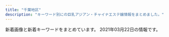 ```yaml
---
title: "千葉地区"
description: "キーワード別にの巨乳アジアン・チャイナエステ嬢情報をまとめました。"
---
```


新着画像と新着キーワードをまとめています。
2021年03月22日の情報です。

<DmmAffiliateIns />
<KeywordTable
  shops={
    [
    {
        "img_links": [
            "http://tyuiopew.xyz/uploads/210106/1-210106132U6206.jpg",
            "http://tyuiopew.xyz/uploads/201015/1-201015092312434.jpg",
            "http://tyuiopew.xyz/static/picture/bar-infomation.png",
            "http://tyuiopew.xyz/static/picture/info1.jpg",
            "http://tyuiopew.xyz/static/picture/bar-girls.png",
            "http://tyuiopew.xyz/static/picture/info2.jpg",
            "http://tyuiopew.xyz/uploads/201015/1-201015092252D0.jpg",
            "http://tyuiopew.xyz/static/picture/girls-bar.png",
            "http://tyuiopew.xyz/uploads/201015/1-20101509223C14.jpg",
            "http://tyuiopew.xyz/static/picture/bar-news.png",
            "http://tyuiopew.xyz/static/picture/info_text.jpg",
            "http://tyuiopew.xyz/uploads/201126/1-2011261434211X.jpg",
            "http://tyuiopew.xyz/uploads/201113/1-201113140121425.jpg",
            "http://tyuiopew.xyz/static/picture/bar-inte.png"
        ],
        "station": "JR\u6d25\u7530\u6cbc\u99c5\u5317\u53e3",
        "name": "\u30cf\u30ca\u30df\u30ba\u30ad",
        "keywords": {
            "85": 5,
            "D": 3,
            "C": 3,
            "87": 1
        },
        "url": "http://tyuiopew.xyz/"
    },
    {
        "img_links": [
            "http://www.with-you.xyz/ueditor/php/upload/image/20180507/1525658576587164.png",
            "http://www.with-you.xyz/Uploads/News/600f7262727f6.jpg",
            "http://www.with-you.xyz/ueditor/php/upload/image/20180508/1525743921831574.png",
            "http://www.with-you.xyz/Public/Reception/picture/staff-bar.png",
            "http://www.with-you.xyz/Uploads/News/6005270408196.jpg",
            "http://www.with-you.xyz/Uploads/News/6018e6a2e615d.jpg",
            "http://www.with-you.xyz/Uploads/News/6045c8ad0f0ea.jpg",
            "http://www.with-you.xyz/ueditor/php/upload/image/20180507/1525658571678747.png",
            "http://www.with-you.xyz/Uploads/News/60331355bced0.jpg",
            "http://www.with-you.xyz/ueditor/php/upload/image/20180508/1525743116677647.jpg",
            "http://www.with-you.xyz/Uploads/user/5aefb0da5df20.jpg",
            "http://www.with-you.xyz/ueditor/php/upload/image/20180509/1525834473168892.png",
            "http://www.with-you.xyz/Uploads/News/603c771dd0d06.jpg",
            "http://www.with-you.xyz/Uploads/News/604ef9c5646ef.jpg",
            "http://www.with-you.xyz/Uploads/News/6029da8ea58af.jpg",
            "http://www.with-you.xyz/Uploads/News/5ffd0251c2433.jpg",
            "http://www.with-you.xyz/Uploads/News/6020f6f77b88e.jpg",
            "http://www.with-you.xyz/Uploads/user/5aefb12fd808d.jpg",
            "http://www.with-you.xyz/Public/Reception/picture/news.png",
            "http://www.with-you.xyz/Public/Reception/picture/pick_staff6.jpg",
            "http://www.with-you.xyz/Uploads/user/5aefb1192c299.jpg",
            "http://www.with-you.xyz/Uploads/user/5aefb0beaf05c.jpg",
            "http://www.with-you.xyz/Uploads/News/6058318102681.jpg"
        ],
        "station": "JR\u5343\u8449\u99c5\u6771\u53e3",
        "url": "http://www.with-you.xyz/",
        "name": "with you",
        "keywords": {
            "\u4e73": 3
        }
    },
    {
        "name": "Happiness",
        "url": "http://happiness.jpn.vin/",
        "img_links": [
            "http://happiness.jpn.vin/images/img_service02.jpg",
            "http://happiness.jpn.vin/images/link_nav03.jpg",
            "http://happiness.jpn.vin/images/link_nav02.jpg",
            "http://happiness.jpn.vin/images/link_nav04.jpg",
            "http://happiness.jpn.vin/images/sp_end.jpg",
            "http://happiness.jpn.vin/photos/sites/52/2020/10/2020100102525072.jpg",
            "http://happiness.jpn.vin/images/room7.jpg",
            "http://happiness.jpn.vin/images/room5.jpg",
            "http://happiness.jpn.vin/images/img_service01.jpg",
            "http://happiness.jpn.vin/images/end.png",
            "http://happiness.jpn.vin/images/re.png",
            "http://happiness.jpn.vin/photos/sites/52/2020/06/2020061106010711.jpg",
            "http://happiness.jpn.vin/images/link_nav01.jpg",
            "http://happiness.jpn.vin/images/sp_nav03.png",
            "http://happiness.jpn.vin/images/sp_tit_staff.png",
            "http://happiness.jpn.vin/photos/sites/52/2020/06/2020061105480355.jpg",
            "http://happiness.jpn.vin/images/room6.jpg",
            "http://happiness.jpn.vin/photos/sites/52/2020/06/2020061307230771.jpg",
            "http://happiness.jpn.vin/images/img_service03.jpg",
            "http://happiness.jpn.vin/images/sp_tit_news.png",
            "http://happiness.jpn.vin/images/card.png",
            "http://happiness.jpn.vin/images/top.png",
            "http://happiness.jpn.vin/images/link_nav06.jpg",
            "http://happiness.jpn.vin/photos/sites/52/2020/06/2020061106025814.jpg",
            "http://happiness.jpn.vin/images/room8.jpg",
            "http://happiness.jpn.vin/images/sp_top.jpg",
            "http://happiness.jpn.vin/images/link_nav05.jpg",
            "http://happiness.jpn.vin/images/sp_nav01.png",
            "http://happiness.jpn.vin/images/sp_nav02.png"
        ],
        "keywords": {
            "D": 30,
            "86": 12,
            "87": 12,
            "C": 12,
            "85": 6
        },
        "station": "\u516b\u5343\u4ee3\u53f0\u99c5\u897f\u53e3"
    },
    {
        "station": "JR\u4f50\u5009\u99c5\u5317\u53e3",
        "keywords": {
            "D": 10,
            "85": 2,
            "86": 12,
            "E": 4
        },
        "img_links": [
            "http://massage-relax.xyz/link/menlog.jpg",
            "http://massage-relax.xyz/images/tit1.jpg",
            "http://massage-relax.xyz/images/r1.jpg",
            "http://massage-relax.xyz/images/cg06.jpg",
            "http://massage-relax.xyz/images/tit4.jpg",
            "http://massage-relax.xyz/images/no.png",
            "http://massage-relax.xyz/images/cg081.jpg",
            "http://massage-relax.xyz/images/cg01.jpg",
            "http://massage-relax.xyz/images/cg03.jpg",
            "http://massage-relax.xyz/images/fla.jpg",
            "http://massage-relax.xyz/images/r2.jpg",
            "http://massage-relax.xyz/images/cg08.jpg",
            "http://massage-relax.xyz/images/cg05.jpg",
            "http://massage-relax.xyz/images/cg07.jpg",
            "http://massage-relax.xyz/images/line.png",
            "http://massage-relax.xyz/images/cg02.jpg",
            "http://massage-relax.xyz/images/tit2.jpg",
            "http://massage-relax.xyz/images/head.jpg",
            "http://massage-relax.xyz/images/tit3.jpg",
            "http://massage-relax.xyz/images/r4.jpg",
            "http://massage-relax.xyz/images/r3.jpg"
        ],
        "name": "\u60a0\u60a0\uff5e\u3086\u3046\u3086\u3046\uff5e",
        "url": "http://massage-relax.xyz/"
    },
    {
        "name": "\u840c\u611b -\u3082\u3048\u3042\u3044-",
        "url": "http://moeai.est888.com/",
        "station": "\u5343\u8449\u4e2d\u592e\u99c5\u6771\u53e3",
        "keywords": {
            "90": 4,
            "89": 4,
            "D": 3,
            "E": 7,
            "92": 2
        },
        "img_links": [
            "http://moeai.est888.com/css/staff/staff06-a.jpg",
            "http://moeai.est888.com/css/staff/staff10.jpg",
            "http://moeai.est888.com/css/staff/staff06.jpg",
            "http://moeai.est888.com/css/nav/nav-001.png",
            "http://moeai.est888.com/css/nav/nav-005.png",
            "http://moeai.est888.com/css/staff/staff01-a.jpg",
            "http://moeai.est888.com/css/staff/staff01.jpg",
            "http://moeai.est888.com/css/staff/staff08-a.jpg",
            "http://moeai.est888.com/css/staff/staff07-a.jpg",
            "http://moeai.est888.com/css/staff/staff08.jpg",
            "http://moeai.est888.com/css/staff/staff10-a.jpg",
            "http://moeai.est888.com/css/staff/staff003-a.jpg",
            "http://moeai.est888.com/css/staff/staff04-a.jpg",
            "http://moeai.est888.com/css/tel01.png",
            "http://moeai.est888.com/css/nav/nav-003.png",
            "http://moeai.est888.com/css/staff/staff005-a.jpg",
            "http://moeai.est888.com/css/nav/nav-004.png",
            "http://moeai.est888.com/css/nav/nav-002.png",
            "http://moeai.est888.com/css/staff/staff09.jpg",
            "http://moeai.est888.com/css/staff/staff07.jpg",
            "http://moeai.est888.com/css/staff/staff005.jpg",
            "http://moeai.est888.com/css/staff/staff003.jpg",
            "http://moeai.est888.com/css/nav/nav-006.png",
            "http://moeai.est888.com/css/staff/staff09-a.jpg",
            "http://moeai.est888.com/css/top-right01.jpg",
            "http://moeai.est888.com/css/staff/staff02-a.jpg",
            "http://moeai.est888.com/css/staff/staff02.jpg",
            "http://moeai.est888.com/css/staff/staff04.jpg",
            "http://moeai.est888.com/css/osusume-07.jpg"
        ]
    },
    {
        "img_links": [
            "http://www.sakura-relax.xyz/photo_news/upimg/215885f1a37aac2e3e_0.jpg",
            "http://www.sakura-relax.xyz/images/rsubt4.png",
            "http://www.sakura-relax.xyz/images/b-online.png",
            "http://www.sakura-relax.xyz/images/rsubt6.png",
            "http://www.sakura-relax.xyz/files/033.jpg",
            "http://www.sakura-relax.xyz/photo_news/upimg/190185eb4f804163a1_0.jpg",
            "http://www.sakura-relax.xyz/photo_news/upimg/779835eabd0b716dfc_0.jpg",
            "http://www.sakura-relax.xyz/files/032-02.jpg",
            "http://www.sakura-relax.xyz/images/b-tel.png",
            "http://www.sakura-relax.xyz/files/031.jpg",
            "http://www.sakura-relax.xyz/photo_news/upimg/540985f71445468556_0.jpg",
            "http://www.sakura-relax.xyz/images/tel2.png",
            "http://www.sakura-relax.xyz/files/033-02.jpg",
            "http://www.sakura-relax.xyz/files/011-02.jpg",
            "http://www.sakura-relax.xyz/files/030-02.jpg",
            "http://www.sakura-relax.xyz/photo_news/upimg/826735f59e51ce9198_0.jpg",
            "http://www.sakura-relax.xyz/images/rsubt3.png",
            "http://www.sakura-relax.xyz/photo_news/upimg/96987600678235ec58_0.jpg",
            "http://www.sakura-relax.xyz/files/030.jpg",
            "http://www.sakura-relax.xyz/files/031-02.jpg",
            "http://www.sakura-relax.xyz/images/slider-img001.jpg",
            "http://www.sakura-relax.xyz/images/m2.jpg",
            "http://www.sakura-relax.xyz/images/m1.jpg",
            "http://www.sakura-relax.xyz/images/m3.jpg",
            "http://www.sakura-relax.xyz/images/slider-img002.jpg",
            "http://www.sakura-relax.xyz/images/m6.jpg",
            "http://www.sakura-relax.xyz/images/rsubt2.png",
            "http://www.sakura-relax.xyz/photo_news/upimg/827105ecc9fb6cdf66_0.jpg",
            "http://www.sakura-relax.xyz/images/rsubt7.png",
            "http://www.sakura-relax.xyz/files/032.jpg",
            "http://www.sakura-relax.xyz/photo_news/upimg/722845f04113e12e26_0.jpg",
            "http://www.sakura-relax.xyz/images/rsubt1.png",
            "http://www.sakura-relax.xyz/images/rsubt5.png",
            "http://www.sakura-relax.xyz/files/011.jpg",
            "http://www.sakura-relax.xyz/images/m4.jpg"
        ],
        "station": "JR\u56db\u8857\u9053\u99c5\u5317\u53e3",
        "url": "http://www.sakura-relax.xyz/",
        "name": "\u685c",
        "keywords": {
            "\u4e73": 12,
            "90": 8,
            "D": 16,
            "87": 16,
            "\u30bb\u30af\u30b7\u30fc": 6,
            "89": 16,
            "\u5de8\u4e73": 12,
            "E": 24
        }
    },
    {
        "img_links": [
            "http://yasuragi.jps.cm/photos/sites/52/2020/12/2020120108410335.jpg",
            "http://yasuragi.jps.cm/images/mobile.jpg",
            "http://yasuragi.jps.cm/images/news2.jpg",
            "http://yasuragi.jps.cm/images/staff1.jpg",
            "http://yasuragi.jps.cm/images/top2.jpg",
            "http://yasuragi.jps.cm/images/room1.jpg",
            "http://yasuragi.jps.cm/images/news.jpg",
            "http://yasuragi.jps.cm/images/r1.jpg",
            "http://yasuragi.jps.cm/photos/sites/52/2017/01/staff3.jpg",
            "http://yasuragi.jps.cm/photos/sites/52/2019/07/2019071306262265.jpg",
            "http://yasuragi.jps.cm/images/room2.jpg",
            "http://yasuragi.jps.cm/images/room4.jpg",
            "http://yasuragi.jps.cm/images/top1.jpg",
            "http://yasuragi.jps.cm/photos/sites/52/2021/02/202102170516289.jpg",
            "http://yasuragi.jps.cm/photos/sites/52/2020/12/2020121904260837.jpg",
            "http://yasuragi.jps.cm/images/news_dz.jpg",
            "http://yasuragi.jps.cm/images/room3.jpg",
            "http://yasuragi.jps.cm/images/top.jpg"
        ],
        "url": "http://yasuragi.jps.cm/",
        "keywords": {
            "C": 14,
            "E": 1,
            "D": 2,
            "86": 3
        },
        "name": "\u3084\u3059\u3089\u304e",
        "station": "\u5343\u8449\u4e2d\u592e\u99c5\u6771\u53e3"
    },
    {
        "station": "\u85ac\u5712\u53f0\u99c5\u6771\u53e3",
        "name": "\u7d2b\u5922",
        "url": "https://murasakiyume.jpn.mn/",
        "img_links": [
            "https://murasakiyume.jpn.mn/images/sp_tit_new.png",
            "https://murasakiyume.jpn.mn/photos/sites/59/2020/10/2020102203292385.jpg",
            "https://murasakiyume.jpn.mn/images/sp_top.jpg",
            "https://murasakiyume.jpn.mn/images/room4.jpg",
            "https://murasakiyume.jpn.mn/photos/sites/59/2020/12/2020122306472969.jpg",
            "https://murasakiyume.jpn.mn/images/room3.jpg",
            "https://murasakiyume.jpn.mn/images/room1.jpg",
            "https://murasakiyume.jpn.mn/images/room2.jpg",
            "https://murasakiyume.jpn.mn/images/ac2.jpg",
            "https://murasakiyume.jpn.mn/images/sp_tit_staff01.png",
            "https://murasakiyume.jpn.mn/photos/sites/59/2020/11/2020111106333039.jpg",
            "https://murasakiyume.jpn.mn/images/top.jpg",
            "https://murasakiyume.jpn.mn/images/ac1.jpg",
            "https://murasakiyume.jpn.mn/images/tit_therapist.png",
            "https://murasakiyume.jpn.mn/images/tit_staff01.png",
            "https://murasakiyume.jpn.mn/images/tit_new.png",
            "https://murasakiyume.jpn.mn/photos/sites/59/2020/10/2020102203295593.jpg",
            "https://murasakiyume.jpn.mn/images/sp_tit_therapist.png",
            "https://murasakiyume.jpn.mn/images/sp_tit_staff02.png",
            "https://murasakiyume.jpn.mn/photos/sites/59/2020/10/2020102203301082.jpg",
            "https://murasakiyume.jpn.mn/images/ac3.jpg",
            "https://murasakiyume.jpn.mn/photos/sites/59/2020/10/202010220329416.jpg",
            "https://murasakiyume.jpn.mn/images/tit_staff02.png",
            "https://murasakiyume.jpn.mn/images/maining.jpg",
            "https://murasakiyume.jpn.mn/images/img_tel.png"
        ],
        "keywords": {
            "86": 18,
            "87": 12,
            "D": 36,
            "85": 6
        }
    },
    {
        "keywords": {
            "C": 3,
            "86": 9,
            "D": 9,
            "88": 3
        },
        "name": "\u79cb\u6708",
        "url": "http://www.akizu.esjoho.com/",
        "station": "\u516b\u5343\u4ee3\u53f0\u99c5\u897f\u53e3",
        "img_links": [
            "http://www.akizu.esjoho.com/files/011-03.jpg",
            "http://www.akizu.esjoho.com/files/003.jpg",
            "http://www.akizu.esjoho.com/files/003-02.jpg",
            "http://www.akizu.esjoho.com/images/mobile.jpg",
            "http://www.akizu.esjoho.com/images/coverGirlParts.png",
            "http://www.akizu.esjoho.com/files/003-03.jpg",
            "http://www.akizu.esjoho.com/files/012.jpg",
            "http://www.akizu.esjoho.com/files/007.jpg",
            "http://www.akizu.esjoho.com/files/011.jpg",
            "http://www.akizu.esjoho.com/files/007-03.jpg",
            "http://www.akizu.esjoho.com/files/007-02.jpg",
            "http://www.akizu.esjoho.com/files/012-03.jpg",
            "http://www.akizu.esjoho.com/images/backlistbtn.png",
            "http://www.akizu.esjoho.com/files/011-02.jpg",
            "http://www.akizu.esjoho.com/files/012-02.jpg"
        ]
    },
    {
        "name": "For You",
        "img_links": [
            "http://massage-aroma.blue/images/cg05.jpg",
            "http://massage-aroma.blue/images/cg021.jpg",
            "http://massage-aroma.blue/images/cg01.jpg",
            "http://massage-aroma.blue/images/nav-003.png",
            "http://massage-aroma.blue/images/cg051.jpg",
            "http://massage-aroma.blue/images/nav-001.png",
            "http://massage-aroma.blue/images/cg02.jpg",
            "http://massage-aroma.blue/images/cg011.jpg",
            "http://massage-aroma.blue/images/cg03.jpg",
            "http://massage-aroma.blue/images/cg07.jpg",
            "http://massage-aroma.blue/images/cg052.jpg",
            "http://massage-aroma.blue/images/cg071.jpg",
            "http://massage-aroma.blue/images/top001.png",
            "http://massage-aroma.blue/images/cg022.jpg",
            "http://massage-aroma.blue/images/nav-002.png",
            "http://massage-aroma.blue/images/nav-004.png",
            "http://massage-aroma.blue/images/nav-005.png",
            "http://massage-aroma.blue/images/nav-006.png",
            "http://massage-aroma.blue/images/cg06.jpg",
            "http://massage-aroma.blue/images/cg012.jpg",
            "http://massage-aroma.blue/images/tel.png",
            "http://massage-aroma.blue/images/no.png"
        ],
        "station": "JR\u7a32\u6bdb\u99c5\u6771\u53e3",
        "url": "http://massage-aroma.blue/",
        "keywords": {
            "E": 1,
            "F": 1,
            "86": 6,
            "D": 4
        }
    },
    {
        "name": "\u30e4\u30fc\u30db\u30fc",
        "keywords": {
            "C": 1,
            "E": 1,
            "86": 3,
            "88": 1,
            "D": 2
        },
        "url": "http://aroma-esthe.blue",
        "img_links": [
            "http://aroma-esthe.blue/img/st3.jpg",
            "http://aroma-esthe.blue/img/top.jpg",
            "http://aroma-esthe.blue/img/nosta.jpg",
            "http://aroma-esthe.blue/img/t4.jpg",
            "http://aroma-esthe.blue/img/st1.jpg",
            "http://aroma-esthe.blue/img/t1.jpg",
            "http://aroma-esthe.blue/img/stt3.jpg",
            "http://aroma-esthe.blue/img/t3.jpg",
            "http://aroma-esthe.blue/img/noo.png",
            "http://aroma-esthe.blue/img/st2.jpg",
            "http://aroma-esthe.blue/img/st4.jpg",
            "http://aroma-esthe.blue/img/stt1.jpg",
            "http://aroma-esthe.blue/img/t6.jpg",
            "http://aroma-esthe.blue/img/t2.jpg",
            "http://aroma-esthe.blue/img/no.png",
            "http://aroma-esthe.blue/img/f1.jpg",
            "http://aroma-esthe.blue/img/sm.jpg",
            "http://aroma-esthe.blue/img/t5.jpg"
        ],
        "station": "\u516b\u5343\u4ee3\u53f0\u99c5\u6771\u53e3"
    },
    {
        "station": "\u5317\u7fd2\u5fd7\u91ce\u99c5",
        "url": "https://beautytime.space/",
        "keywords": {},
        "img_links": [
            "https://beautytime.space/wp-content/uploads/elementor/thumbs/ayumi-p1e4ai767xx5vz0xcqd8l3yfna7x76gyoesoburif4.jpg",
            "https://beautytime.space/wp-content/uploads/elementor/thumbs/staff1-owelm8h5970yvf8lka2hrlxltxd0sa7f2sfm6ij9c0.jpg",
            "https://beautytime.space/wp-content/uploads/elementor/thumbs/staff4-1-owelqgr00ctf493ev3w1zjia2cihf8zxnq49xc9hc0.png",
            "https://yoga.oceanwp.org/wp-content/uploads/2016/09/avatar.jpg",
            "https://beautytime.space/wp-content/uploads/2020/11/\u30ed\u30d3\u30fc20201113.jpg",
            "https://beautytime.space/wp-content/uploads/2021/02/\u4fa1\u683c\u886820210203.png",
            "https://beautytime.space/wp-content/uploads/elementor/thumbs/yuka-ozcekkmigd63r1e5f5x5o9jh9qtasedpnch7x9vmdc.jpg",
            "https://beautytime.space/wp-content/uploads/2020/10/\u30a2\u30af\u30bb\u30b9\u30eb\u30fc\u30c82-1024x485.png",
            "https://beautytime.space/wp-content/uploads/2020/10/mmexport1604140517606.jpg",
            "https://beautytime.space/wp-content/uploads/2020/10/\u30a2\u30af\u30bb\u30b9\u30eb\u30fc\u30c81-1024x489.png",
            "https://beautytime.space/wp-content/uploads/2021/02/\u30ad\u30e3\u30f3\u30da\u30fc\u30f34-2-768x543.png",
            "https://beautytime.space/wp-content/uploads/2020/10/\u30a2\u30af\u30bb\u30b9\u30eb\u30fc\u30c83-1024x483.png",
            "https://beautytime.space/wp-content/uploads/elementor/thumbs/rina3-ozcekvwkqdljmcxrlasoi6p0ed9pcrmhowb1olewao.jpg",
            "https://beautytime.space/wp-content/uploads/2020/10/DSC08765-scaled.jpg",
            "https://beautytime.space/wp-content/uploads/elementor/thumbs/momoka-ozibqvxhb6q62e0utffw4ofho13hl6viro9xk73h1c.jpg"
        ],
        "name": "\u30d3\u30e5\u30fc\u30c6\u30a3\u30fc\u30bf\u30a4\u30e0"
    },
    {
        "name": "V\u611bP",
        "station": "JR\u5343\u8449\u99c5\u5317\u53e3",
        "url": "http://www.vaip.maesjp.com/",
        "keywords": {
            "84": 3,
            "E": 3,
            "86": 12,
            "87": 15,
            "88": 3,
            "C": 21,
            "83": 9,
            "D": 18
        },
        "img_links": [
            "http://www.vaip.maesjp.com/files/011.jpg",
            "http://www.vaip.maesjp.com/files/012-02.jpg",
            "http://www.vaip.maesjp.com/images/news.jpg",
            "http://www.vaip.maesjp.com/files/009.jpg",
            "http://www.vaip.maesjp.com/photo_news/upimg/954955e5f24838158a_0.jpg",
            "http://www.vaip.maesjp.com/photo_news/upimg/754985a09a8eff3433_0.jpg",
            "http://www.vaip.maesjp.com/files/014.jpg",
            "http://www.vaip.maesjp.com/photo_news/upimg/153565e27f919e0ee3_0.jpg",
            "http://www.vaip.maesjp.com/files/001-02.jpg",
            "http://www.vaip.maesjp.com/photo_news/upimg/986755ed47ff3463be_0.jpg",
            "http://www.vaip.maesjp.com/images/pick.jpg",
            "http://www.vaip.maesjp.com/files/008-02.jpg",
            "http://www.vaip.maesjp.com/files/003-02.jpg",
            "http://www.vaip.maesjp.com/photo_news/upimg/953825f55ae9a0e4ee_0.jpg",
            "http://www.vaip.maesjp.com/files/009-02.jpg",
            "http://www.vaip.maesjp.com/photo_news/upimg/828115f9ba772202a9_0.jpg",
            "http://www.vaip.maesjp.com/files/011-02.jpg",
            "http://www.vaip.maesjp.com/files/010-02.jpg",
            "http://www.vaip.maesjp.com/files/016.jpg",
            "http://www.vaip.maesjp.com/files/015.jpg",
            "http://www.vaip.maesjp.com/files/006-02.jpg",
            "http://www.vaip.maesjp.com/photo_news/upimg/863615f965ae64bcff_0.jpg",
            "http://www.vaip.maesjp.com/photo_news/upimg/396395e4f8d1725631_0.jpg",
            "http://www.vaip.maesjp.com/photo_news/upimg/921485c650cc7719e5_0.jpg",
            "http://www.vaip.maesjp.com/images/s_staff.png",
            "http://www.vaip.maesjp.com/images/shop/shop04.jpg",
            "http://www.vaip.maesjp.com/files/013.jpg",
            "http://www.vaip.maesjp.com/files/010.jpg",
            "http://www.vaip.maesjp.com/photo_news/upimg/150275e06b09fbed04_0.jpg",
            "http://www.vaip.maesjp.com/files/003.jpg",
            "http://www.vaip.maesjp.com/files/013-02.jpg",
            "http://www.vaip.maesjp.com/files/008.jpg",
            "http://www.vaip.maesjp.com/files/001.jpg",
            "http://www.vaip.maesjp.com/files/006.jpg",
            "http://www.vaip.maesjp.com/images/shop/shop03.jpg",
            "http://www.vaip.maesjp.com/files/012.jpg",
            "http://www.vaip.maesjp.com/images/shop/shop01.jpg",
            "http://www.vaip.maesjp.com/images/face.jpg",
            "http://www.vaip.maesjp.com/files/002-02.jpg",
            "http://www.vaip.maesjp.com/images/shop/shop02.jpg",
            "http://www.vaip.maesjp.com/files/014-02.jpg",
            "http://www.vaip.maesjp.com/files/004.jpg",
            "http://www.vaip.maesjp.com/photo_news/upimg/452175fb88d0354b20_0.jpg",
            "http://www.vaip.maesjp.com/photo_news/upimg/734465fc8666c4483d_0.jpg",
            "http://www.vaip.maesjp.com/images/top.jpg",
            "http://www.vaip.maesjp.com/files/002.jpg",
            "http://www.vaip.maesjp.com/photo_news/upimg/368285fe16e5563eb7_0.jpg",
            "http://www.vaip.maesjp.com/images/mobile.jpg",
            "http://www.vaip.maesjp.com/files/016-02.jpg",
            "http://www.vaip.maesjp.com/files/004-02.jpg",
            "http://www.vaip.maesjp.com/photo_news/upimg/123586028a836a26ba_0.jpg",
            "http://www.vaip.maesjp.com/files/015-02.jpg"
        ]
    },
    {
        "img_links": [
            "http://www.ikoi-este.com/sp/img/4.jpg",
            "http://www.ikoi-este.com/images/menu/contents_off.jpg",
            "http://www.ikoi-este.com/i/images/3.jpg",
            "http://www.ikoi-este.com/i/images/2.jpg",
            "http://www.ikoi-este.com/images/interior/s4.jpg",
            "http://www.ikoi-este.com/images/girl/gal_1912231124271577067869005.jpg",
            "http://www.ikoi-este.com/images/contents.jpg",
            "http://www.ikoi-este.com/images/interior/1.jpg",
            "http://www.ikoi-este.com/images/menu/interior_off.jpg",
            "http://www.ikoi-este.com/images/interior/s2.jpg",
            "http://www.ikoi-este.com/images/menu/top_off.jpg",
            "http://www.ikoi-este.com/i/images/6.jpg",
            "http://www.ikoi-este.com/images/girl/gal_1912231124271577067869004.jpg",
            "http://www.ikoi-este.com/i/images/1.jpg",
            "http://www.ikoi-este.com/images/girl/gal_1912231126291577068038005.jpg",
            "http://www.ikoi-este.com/images/menu/staff_off.jpg",
            "http://www.ikoi-este.com/images/interior/s3.jpg",
            "http://www.ikoi-este.com/images/girl/gal_1912231126291577068038004.jpg",
            "http://www.ikoi-este.com/images/interior/s1.jpg",
            "http://www.ikoi-este.com/sp/img/2.jpg",
            "http://www.ikoi-este.com/images/girl/gal_1912231129151577068241004.jpg",
            "http://www.ikoi-este.com/images/girl/gal_1912231129151577068241005.jpg",
            "http://www.ikoi-este.com/images/interior/s6.jpg",
            "http://www.ikoi-este.com/images/interior/s5.jpg",
            "http://www.ikoi-este.com/sp/img/1.jpg",
            "http://www.ikoi-este.com/sp/img/6.jpg",
            "http://www.ikoi-este.com/images/y.jpg",
            "http://www.ikoi-este.com/sp/img/3.jpg",
            "http://www.ikoi-este.com/sp/img/5.jpg",
            "http://www.ikoi-este.com/i/images/5.jpg",
            "http://www.ikoi-este.com/i/images/4.jpg"
        ],
        "keywords": {},
        "url": "http://www.ikoi-este.com/",
        "station": "JR\u6210\u7530\u99c5",
        "name": "\u3044\u3053\u3044 \u61a9"
    },
    {
        "name": "\u30af\u30ed\u30fc\u30d0\u30fc",
        "keywords": {
            "D": 4,
            "86": 9
        },
        "img_links": [
            "http://nymphe-est.net/img/sta7.jpg",
            "http://nymphe-est.net/img/sta2.jpg",
            "http://nymphe-est.net/img/st7.jpg",
            "http://nymphe-est.net/img/fla.jpg",
            "http://nymphe-est.net/img/sta6.jpg",
            "http://nymphe-est.net/img/sta1.jpg",
            "http://nymphe-est.net/img/eve.jpg",
            "http://nymphe-est.net/img/st6.jpg",
            "http://nymphe-est.net/img/r1.jpg",
            "http://nymphe-est.net/img/no.png",
            "http://nymphe-est.net/img/st1.jpg",
            "http://nymphe-est.net/img/st2.jpg",
            "http://nymphe-est.net/img/top.jpg"
        ],
        "url": "http://nymphe-est.net/",
        "station": "\u4eac\u6210\u81fc\u4e95\u99c5\u5357\u53e3"
    },
    {
        "keywords": {
            "C": 13,
            "85": 24,
            "86": 12
        },
        "img_links": [
            "http://www.relax-leo.com/img/material/top_t4.png",
            "http://www.relax-leo.com/img/material/p7_ct1.png",
            "http://www.relax-leo.com/files/008-03.jpg",
            "http://www.relax-leo.com/files/009-03.jpg",
            "http://www.relax-leo.com/img/material/top_pickback.png",
            "http://www.relax-leo.com/index4.jpg",
            "http://www.relax-leo.com/img/material/gm3_rollout.png",
            "http://www.relax-leo.com/img/material/top_t1.png",
            "http://www.relax-leo.com/img/top/img_service_04.png",
            "http://www.relax-leo.com/img/top/img_service_02.png",
            "http://www.relax-leo.com/files/010.jpg",
            "http://www.relax-leo.com/img/material/top_t5.png",
            "http://www.relax-leo.com/thumbnails/019.jpg",
            "http://www.relax-leo.com/img/material/frames.png",
            "http://www.relax-leo.com/img/material/top_t2.png",
            "http://www.relax-leo.com/i/img/operation/img_service_01.png",
            "http://www.relax-leo.com/img/material/gm2_rollout.png",
            "http://www.relax-leo.com/img/top/img_service_01.png",
            "http://www.relax-leo.com/img/material/gm5_rollout.png",
            "http://www.relax-leo.com/thumbnails/021.jpg",
            "http://www.relax-leo.com/files/018.jpg",
            "http://www.relax-leo.com/img/material/p2_ct1.png",
            "http://www.relax-leo.com/thumbnails/008.jpg",
            "http://www.relax-leo.com/img/material/p5_ct1.png",
            "http://www.relax-leo.com/img/material/top_t3.png",
            "http://www.relax-leo.com/files/022.jpg",
            "http://www.relax-leo.com/img/material/camp20201027.jpg",
            "http://www.relax-leo.com/files/019.jpg",
            "http://www.relax-leo.com/files/008-02.jpg",
            "http://www.relax-leo.com/files/023-03.jpg",
            "http://www.relax-leo.com/img/material/age.png",
            "http://www.relax-leo.com/img/material/gm1_rollout.png",
            "http://www.relax-leo.com/files/009.jpg",
            "http://www.relax-leo.com/img/material/p3_ct2.png",
            "http://www.relax-leo.com/thumbnails/023.jpg",
            "http://www.relax-leo.com/files/019-03.jpg",
            "http://www.relax-leo.com/files/015-03.jpg",
            "http://www.relax-leo.com/files/022-03.jpg",
            "http://www.relax-leo.com/files/015.jpg",
            "http://www.relax-leo.com/files/010-03.jpg",
            "http://www.relax-leo.com/files/022-02.jpg",
            "http://www.relax-leo.com/img/material/p4_ct1.png",
            "http://www.relax-leo.com/files/021.jpg",
            "http://www.relax-leo.com/i/img/operation/img_service_03.png",
            "http://www.relax-leo.com/thumbnails/015.jpg",
            "http://www.relax-leo.com/files/023-02.jpg",
            "http://www.relax-leo.com/img/top/img_service_03.png",
            "http://www.relax-leo.com/thumbnails/011.jpg",
            "http://www.relax-leo.com/i/img/operation/img_service_04.png",
            "http://www.relax-leo.com/thumbnails/022.jpg",
            "http://www.relax-leo.com/files/009-02.jpg",
            "http://www.relax-leo.com/files/021-02.jpg",
            "http://www.relax-leo.com/files/021-03.jpg",
            "http://www.relax-leo.com/thumbnails/009.jpg",
            "http://www.relax-leo.com/files/019-02.jpg",
            "http://www.relax-leo.com/files/011-02.jpg",
            "http://www.relax-leo.com/files/011-03.jpg",
            "http://www.relax-leo.com/img/material/frameback.png",
            "http://www.relax-leo.com/files/018-02.jpg",
            "http://www.relax-leo.com/img/material/att.png",
            "http://www.relax-leo.com/files/018-03.jpg",
            "http://www.relax-leo.com/img/material/gm6_rollout.png",
            "http://www.relax-leo.com/img/material/backlistbtn.png",
            "http://www.relax-leo.com/files/010-02.jpg",
            "http://www.relax-leo.com/files/023.jpg",
            "http://www.relax-leo.com/img/material/p3_ct1.png",
            "http://www.relax-leo.com/files/015-02.jpg",
            "http://www.relax-leo.com/files/008.jpg",
            "http://www.relax-leo.com/thumbnails/010.jpg",
            "http://www.relax-leo.com/img/material/gm4_rollout.png",
            "http://www.relax-leo.com/files/011.jpg",
            "http://www.relax-leo.com/i/img/operation/img_service_02.png",
            "http://www.relax-leo.com/thumbnails/018.jpg"
        ],
        "name": "Leo",
        "url": "http://www.relax-leo.com/",
        "station": "\u52dd\u7530\u53f0\u99c5\u5357\u53e3"
    },
    {
        "name": "Hani\u30fb\u30cf\u30cb",
        "url": "http://hani.iest.info/",
        "img_links": [
            "http://hani.iest.info/images/s3.jpg",
            "http://hani.iest.info/photos/sites/18/2020/05/2020052207375063.jpg",
            "http://hani.iest.info/photos/sites/18/2019/12/2019122008033573.jpg",
            "http://hani.iest.info/photos/sites/18/2020/06/2020060903502382.jpg",
            "http://hani.iest.info/photos/sites/18/2019/10/2019100602133829.jpg",
            "http://hani.iest.info/images/s_link.png",
            "http://hani.iest.info/images/acc1.jpg",
            "http://hani.iest.info/images/top.png",
            "http://hani.iest.info/photos/sites/18/2020/06/2020060903502311.jpg",
            "http://hani.iest.info/images/mobile.jpg",
            "http://hani.iest.info/images/room3.jpg",
            "http://hani.iest.info/photos/sites/18/2019/10/201910060213369.jpg",
            "http://hani.iest.info/photos/sites/18/2019/10/201910060213371.jpg",
            "http://hani.iest.info/photos/sites/18/2020/02/2020022704441935.jpg",
            "http://hani.iest.info/images/s_staff.png",
            "http://hani.iest.info/photos/sites/18/2019/10/2019101407222356.jpg",
            "http://hani.iest.info/photos/sites/18/2019/12/2019120309530549.jpg",
            "http://hani.iest.info/images/acc3.jpg",
            "http://hani.iest.info/photos/sites/18/2019/10/201910060213393.jpg",
            "http://hani.iest.info/photos/sites/18/2019/11/2019112910073821.jpg",
            "http://hani.iest.info/photos/sites/18/2019/10/2019100602133666.jpg",
            "http://hani.iest.info/photos/sites/18/2019/10/2019100602133621.jpg",
            "http://hani.iest.info/photos/sites/18/2019/10/2019101903334729.jpg",
            "http://hani.iest.info/images/news.png",
            "http://hani.iest.info/images/room1.jpg",
            "http://hani.iest.info/photos/sites/18/2020/06/2020060903502282.jpg",
            "http://hani.iest.info/images/room4.jpg",
            "http://hani.iest.info/photos/sites/18/2020/04/2020040603070417.jpg",
            "http://hani.iest.info/photos/sites/18/2019/10/2019100602133354.jpg",
            "http://hani.iest.info/images/acc2.jpg",
            "http://hani.iest.info/images/s1.jpg",
            "http://hani.iest.info/photos/sites/18/2019/12/2019122008033171.jpg",
            "http://hani.iest.info/photos/sites/18/2020/02/2020022704442031.jpg",
            "http://hani.iest.info/photos/sites/18/2020/04/2020040603065891.jpg",
            "http://hani.iest.info/photos/sites/18/2019/12/201912200803389.jpg",
            "http://hani.iest.info/photos/sites/18/2019/10/2019100602133570.jpg",
            "http://hani.iest.info/images/room2.jpg",
            "http://hani.iest.info/photos/sites/18/2019/10/2019101407222923.jpg"
        ],
        "station": "JR\u897f\u5343\u8449\u99c5\u5357\u53e3",
        "keywords": {
            "D": 96,
            "87": 80,
            "E": 48,
            "89": 16,
            "F": 48,
            "88": 16,
            "C": 48,
            "\u30bb\u30af\u30b7\u30fc": 16,
            "86": 64,
            "85": 32,
            "84": 32
        }
    },
    {
        "img_links": [
            "http://utopia.relax-good.com/img/cast/emi-01.jpg",
            "http://utopia.relax-good.com/img/cast/rumi-05.jpg",
            "http://utopia.relax-good.com/img/cast/rina-02.jpg",
            "http://utopia.relax-good.com/img/line_mark.png",
            "http://utopia.relax-good.com/img/cast/akane-01.jpg",
            "http://utopia.relax-good.com/img/cast/yuki-01.jpg",
            "https://qr-official.line.me/sid/M/vig0320r.png",
            "http://utopia.relax-good.com/img/cast/aki-02.jpg",
            "http://utopia.relax-good.com/img/cast/miya-01.jpg",
            "http://utopia.relax-good.com/img/banners/20161121110248_DHQPVQBC_UXZGZTLA.jpg",
            "http://utopia.relax-good.com/img/cast/momo-01.jpg",
            "http://utopia.relax-good.com/img/cast/uc.jpg",
            "http://utopia.relax-good.com/img/cast/miyu-01.jpg",
            "http://utopia.relax-good.com/img/cast/natsumi-02.jpg",
            "http://menlog.net/link/menlog8831.jpg",
            "http://utopia.relax-good.com/img/cast/mina-01.jpg",
            "http://utopia.relax-good.com/img/cast/nana-01.jpg",
            "http://utopia.relax-good.com/img/cast/kaori-02.jpg",
            "http://utopia.relax-good.com/img/interior/lobby.jpg",
            "https://scdn.line-apps.com/n/line_add_friends/btn/ja.png",
            "http://utopia.relax-good.com/img/cast/mari-02.jpg"
        ],
        "url": "http://utopia.relax-good.com/",
        "station": "JR\u6d25\u7530\u6cbc\u99c5\u5317\u53e3",
        "name": "utopia \uff5e\u30e6\u30fc\u30c8\u30d4\u30a2\uff5e",
        "keywords": {}
    },
    {
        "url": "http://kurumioui.tokyo/",
        "station": "JR\u5e55\u5f35\u672c\u90f7\u99c5\u6771\u53e3",
        "name": "\u7652\u3057\u7f8e\u4eba",
        "img_links": [
            "http://kurumioui.tokyo/static/picture/nav02.png",
            "http://kurumioui.tokyo/uploads/210115/1-210115145112T9.jpg",
            "http://kurumioui.tokyo/static/picture/nav03.png",
            "http://kurumioui.tokyo/uploads/201001/1-201001104541N6.jpg",
            "http://kurumioui.tokyo/static/picture/m-top03.png",
            "http://kurumioui.tokyo/static/picture/m-top04.png",
            "http://kurumioui.tokyo/uploads/201001/1-20100110450K46.jpg",
            "http://kurumioui.tokyo/uploads/210309/1-21030910121cC.jpg",
            "http://kurumioui.tokyo/static/picture/nav01.png",
            "http://kurumioui.tokyo/uploads/201001/1-201001104A12O.jpg",
            "http://kurumioui.tokyo/static/picture/nav05.png",
            "http://kurumioui.tokyo/static/picture/sp-qizu.png",
            "http://kurumioui.tokyo/uploads/210123/1-210123135621344.jpg",
            "http://kurumioui.tokyo/uploads/201202/1-201202151356327.jpg",
            "http://kurumioui.tokyo/uploads/210104/1-210104102930511.jpg",
            "http://kurumioui.tokyo/uploads/210305/1-21030516324K24.jpg",
            "http://kurumioui.tokyo/static/picture/m-top02.png",
            "http://kurumioui.tokyo/uploads/201005/1-2010051JIB49.jpg",
            "http://kurumioui.tokyo/static/picture/m-head03.png",
            "http://kurumioui.tokyo/static/picture/nav04.png",
            "http://kurumioui.tokyo/static/picture/sp-tel.png",
            "http://kurumioui.tokyo/static/picture/nav06.png"
        ],
        "keywords": {
            "84": 1,
            "86": 1,
            "87": 1,
            "C": 5,
            "D": 5,
            "88": 2,
            "85": 5
        }
    },
    {
        "img_links": [
            "http://www.madonna.work/img/sora1.jpg",
            "http://www.madonna.work/images/int1.jpg",
            "http://www.madonna.work/img/aya1.jpg",
            "http://www.madonna.work/images/1.jpg",
            "http://www.madonna.work/images/head.jpg",
            "http://www.madonna.work/img/sasa1.jpg",
            "http://www.madonna.work/images/news.jpg",
            "http://www.madonna.work/images/rec1.jpg",
            "http://www.madonna.work/images/ta.jpg",
            "http://www.madonna.work/images/ac1.jpg",
            "http://www.madonna.work/images/3.jpg",
            "http://www.madonna.work/images/ac2.jpg",
            "http://www.madonna.work/images/2.jpg",
            "http://www.madonna.work/images/mobile.jpg",
            "http://www.madonna.work/images/tel.jpg",
            "http://www.madonna.work/images/staff_t.jpg",
            "http://www.madonna.work/images/int2.jpg",
            "http://www.madonna.work/images/rec2.jpg",
            "http://www.madonna.work/images/interior_t.jpg"
        ],
        "name": "\u697d\u7652 \uff5e\u3089\u304f\u305b\u3093\uff5e",
        "station": "\u516c\u6d25\u306e\u675c\u99c5",
        "keywords": {},
        "url": "http://www.madonna.work/"
    },
    {
        "name": "\u8309\u8389\u82b1",
        "station": "JR\u516b\u5e61\u5bbf\u99c5\u897f\u53e3",
        "keywords": {
            "86": 2,
            "D": 2
        },
        "img_links": [
            "http://massage-est.net/images/tel.png",
            "http://massage-est.net/images/nav-005.png",
            "http://massage-est.net/images/cg02.jpg",
            "http://massage-est.net/images/no.png",
            "http://massage-est.net/images/nav-004.png",
            "http://massage-est.net/images/nav-002.png",
            "http://massage-est.net/images/nav-001.png",
            "http://massage-est.net/images/cg05.jpg",
            "http://massage-est.net/images/nav-006.png",
            "http://massage-est.net/images/nav-003.png"
        ],
        "url": "http://massage-est.net/"
    },
    {
        "keywords": {},
        "name": "\u5eb7\u697d\u5712-KOURAKUEN-",
        "img_links": [
            "http://iyasi-time.com/images/staff_image/staf_08a.jpg",
            "http://iyasi-time.com/images/top/top_01.jpg",
            "http://iyasi-time.com/images/top/top_05.jpg",
            "http://iyasi-time.com/images/top/top_06.jpg",
            "http://iyasi-time.com/images/top/top_08.png",
            "http://iyasi-time.com/images/page_top.png",
            "http://iyasi-time.com/images/top/top_04.jpg",
            "http://iyasi-time.com/images/top/top_03.jpg",
            "http://iyasi-time.com/images/top/top_02.jpg",
            "http://iyasi-time.com/images/home/top.jpg"
        ],
        "url": "http://iyasi-time.com/",
        "station": "JR\u4e94\u4e95\u99c5\u897f\u53e3"
    },
    {
        "name": "\u3082\u3057\u3082\u3057Baby",
        "img_links": [
            "http://www.mosimosi.esturl.com/files/018.jpg",
            "http://www.mosimosi.esturl.com/img/stt.jpg",
            "http://www.mosimosi.esturl.com/img/nav-005.png",
            "http://www.mosimosi.esturl.com/img/nav-004.png",
            "http://www.mosimosi.esturl.com/img/stb.jpg",
            "http://www.mosimosi.esturl.com/files/016.jpg",
            "http://www.mosimosi.esturl.com/files/015.jpg",
            "http://www.mosimosi.esturl.com/files/021.jpg",
            "http://www.mosimosi.esturl.com/files/014.jpg",
            "http://www.mosimosi.esturl.com/img/nav-003.png",
            "http://www.mosimosi.esturl.com/files/011.jpg",
            "http://www.mosimosi.esturl.com/files/019.jpg",
            "http://www.mosimosi.esturl.com/img/top01.png",
            "http://www.mosimosi.esturl.com/img/nav-001.png",
            "http://www.mosimosi.esturl.com/img/tel.png",
            "http://www.mosimosi.esturl.com/files/022.jpg",
            "http://www.mosimosi.esturl.com/img/nav-006.png",
            "http://www.mosimosi.esturl.com/files/017.jpg",
            "http://www.mosimosi.esturl.com/img/nav-002.png",
            "http://www.mosimosi.esturl.com/files/020.jpg"
        ],
        "station": "JR\u6d25\u7530\u6cbc\u99c5\u5317\u53e3",
        "keywords": {
            "D": 8,
            "90": 1,
            "89": 1,
            "87": 8,
            "E": 2
        },
        "url": "http://www.mosimosi.esturl.com/"
    },
    {
        "name": "\u7d2b\u82d1",
        "keywords": {},
        "station": "JR\u5e55\u5f35\u672c\u90f7\u99c5\u6771\u53e3",
        "img_links": [],
        "url": "http://milkiyway.xyz/"
    },
    {
        "keywords": {},
        "url": "http://sakura-es.biz",
        "station": "JR\u6210\u7530\u99c5\u6771\u53e3",
        "img_links": [
            "http://sakura-es.biz/images/staffr.jpg",
            "http://sakura-es.biz/images/bottom.jpg",
            "http://sakura-es.biz/images/r3.jpg",
            "http://sakura-es.biz/images/top.png",
            "http://sakura-es.biz/images/mobile.jpg",
            "http://sakura-es.biz/images/s03.jpg",
            "http://sakura-es.biz/images/s02.jpg",
            "http://sakura-es.biz/images/r1.jpg",
            "http://sakura-es.biz/images/s08.jpg"
        ],
        "name": "\u3055\u304f\u3089"
    },
    {
        "keywords": {
            "F": 1,
            "88": 1
        },
        "name": "\u9e97\u3046\u3089\u3089",
        "url": "http://rosabella.red/",
        "img_links": [
            "http://rosabella.red/_src/51699437/wechatimg24_20210111165414829.jpg",
            "http://rosabella.red/_src/40198021/download-3.jpg",
            "http://rosabella.red/_src/52706514/wechatimg206.jpg",
            "http://rosabella.red/_src/51699441/wechatimg24_20210111165414829.jpg",
            "http://rosabella.red/_src/40198591/wechatimg343.jpg",
            "http://rosabella.red/_src/40198159/s_pick.jpg",
            "http://rosabella.red/_src/50390306/wechatimg1084.jpg",
            "http://rosabella.red/_src/53575246/3361616039248_.pic.jpg",
            "http://rosabella.red/_src/52706170/wechatimg206.jpg",
            "http://rosabella.red/_src/52706194/wechatimg206.jpg",
            "http://rosabella.red/_src/40198590/wechatimg343.jpg",
            "http://rosabella.red/_src/53575335/3361616039248_.pic.jpg",
            "http://rosabella.red/_src/40198214/s_pick.jpg",
            "http://rosabella.red/_src/44488629/cam-1.jpg",
            "http://rosabella.red/_src/40198029/s_pick.jpg",
            "http://rosabella.red/_src/40198080/s_face.jpg",
            "http://rosabella.red/_src/40198186/s_pick.jpg",
            "http://rosabella.red/_src/40198168/wx00020615-171913%402x.png",
            "http://rosabella.red/_src/40198065/wx00020615-171913%402x.png",
            "http://rosabella.red/_src/50390320/wechatimg1084.jpg",
            "http://rosabella.red/_src/53575336/3361616039248_.pic.jpg",
            "http://rosabella.red/_src/40198189/s_face.jpg",
            "http://rosabella.red/_src/40198298/wechatimg343.jpg",
            "http://rosabella.red/_src/40198023/download-4.jpg",
            "http://rosabella.red/_src/53575326/3361616039248_.pic.jpg",
            "http://rosabella.red/_src/52706195/wechatimg206.jpg",
            "http://rosabella.red/_src/40198192/s_info.jpg",
            "http://rosabella.red/_src/53575325/3361616039248_.pic.jpg",
            "http://rosabella.red/_src/40198162/s_face.jpg",
            "http://rosabella.red/_src/40198093/wx00020615-171913%402x.png",
            "http://rosabella.red/_src/40198217/s_face.jpg",
            "http://rosabella.red/_src/52706085/wechatimg206.jpg",
            "http://rosabella.red/_src/53868767/wechatimg1084.jpg",
            "http://rosabella.red/_src/53868760/wechatimg1084.jpg",
            "http://rosabella.red/_src/53575334/3361616039248_.pic.jpg",
            "http://rosabella.red/_src/40198062/s_info.jpg",
            "http://rosabella.red/_src/40198017/download-1.jpg",
            "http://rosabella.red/_src/52706495/wechatimg206.jpg",
            "http://rosabella.red/_src/40198045/s_face.jpg",
            "http://rosabella.red/_src/40198025/download-5.jpg",
            "http://rosabella.red/_src/51699434/wechatimg24_20210111165414829.jpg",
            "http://rosabella.red/_src/50390319/wechatimg1084.jpg",
            "http://rosabella.red/_src/50390318/wechatimg1084.jpg",
            "http://rosabella.red/_src/53575320/3361616039248_.pic.jpg",
            "http://rosabella.red/_src/52706193/wechatimg206.jpg",
            "http://rosabella.red/_src/40198019/download-2.jpg",
            "http://rosabella.red/_src/40198014/sign.png",
            "http://rosabella.red/_src/51699440/wechatimg24_20210111165414829.jpg",
            "http://rosabella.red/_src/40198090/s_info.jpg",
            "http://rosabella.red/_src/40198220/s_info.jpg",
            "http://rosabella.red/_src/51699442/wechatimg24_20210111165414829.jpg",
            "http://rosabella.red/_src/40198073/s_pick.jpg",
            "http://rosabella.red/_src/40198223/wx00020615-171913%402x.png",
            "http://rosabella.red/_src/40198588/wechatimg343.jpg",
            "http://rosabella.red/_src/40198015/download.jpg",
            "http://rosabella.red/_src/40198165/s_info.jpg",
            "http://rosabella.red/_src/51699415/wechatimg24_20210111165414829.jpg",
            "http://rosabella.red/_src/49759165/wechatimg343.jpg",
            "http://rosabella.red/_src/40198195/wx00020615-171913%402x.png",
            "http://rosabella.red/_src/40198143/s_staff01.jpg",
            "http://rosabella.red/_src/53868762/wechatimg1084.jpg"
        ],
        "station": "JR\u7a32\u6bdb\u99c5\u6771\u53e3"
    },
    {
        "keywords": {},
        "station": "\u5343\u8449\u4e2d\u592e\u99c5\u897f\u53e3",
        "url": "http://estela-spa.ests.jp/",
        "img_links": [],
        "name": "\u30eb\u30d3\u30fc"
    },
    {
        "url": "http://www.cianzan.xyz/",
        "station": "JR\u56db\u8857\u9053\u99c5\u5317\u53e3",
        "img_links": [
            "http://www.cianzan.xyz/uploads/201209/1-20120911033J44.jpg",
            "http://www.cianzan.xyz/static/picture/nav-003.png",
            "http://www.cianzan.xyz/static/picture/top01.png",
            "http://www.cianzan.xyz/uploads/201209/1-201209110351409.jpg",
            "http://www.cianzan.xyz/uploads/201207/1-20120G05I9133.jpg",
            "http://www.cianzan.xyz/static/picture/left.jpg",
            "http://www.cianzan.xyz/static/picture/right.jpg",
            "http://www.cianzan.xyz/static/picture/top003.jpg",
            "http://www.cianzan.xyz/static/picture/nav-005.png",
            "http://www.cianzan.xyz/static/picture/nav-006.png",
            "http://www.cianzan.xyz/static/picture/nav-004.png",
            "http://www.cianzan.xyz/static/picture/nav-001.png",
            "http://www.cianzan.xyz/uploads/201204/1-20120414525DJ.jpg",
            "http://www.cianzan.xyz/static/picture/nav-002.png",
            "http://www.cianzan.xyz/uploads/201207/1-20120G05H03F.jpg",
            "http://www.cianzan.xyz/uploads/201204/1-20120414562N15.jpg",
            "http://www.cianzan.xyz/static/picture/tel.png"
        ],
        "keywords": {
            "D": 2,
            "86": 2
        },
        "name": "\u304a\u304b\u3048\u308a"
    },
    {
        "name": "\u30d4\u30fc\u30c1",
        "station": "JR\u7a32\u6bdb\u99c5\u6771\u53e3",
        "img_links": [
            "http://peach-est.com/img/index22.jpg",
            "http://peach-est.com/room/r-5.jpg",
            "http://peach-est.com/staff/ayaka.jpg",
            "http://peach-est.com/staff/pic04.jpg",
            "http://peach-est.com/staff/mina.jpg",
            "http://peach-est.com/staff/risa.jpg",
            "http://peach-est.com/img/st1-1.jpg",
            "http://peach-est.com/staff/yuyu.jpg",
            "http://peach-est.com/staff/aki.jpg",
            "http://peach-est.com/room/r-1.jpg",
            "http://peach-est.com/room/r-3.jpg",
            "http://peach-est.com/images/staff/staff-1-3.jpg",
            "http://peach-est.com/staff/nana.jpg",
            "http://peach-est.com/img/index_06.jpg",
            "http://peach-est.com/staff/mimi.jpg",
            "http://peach-est.com/staff/yuna.jpg",
            "http://peach-est.com/staff/moe.jpg",
            "http://peach-est.com/img/index_03.jpg",
            "http://peach-est.com/img/index_09.jpg",
            "http://peach-est.com/room/r-6.jpg",
            "http://peach-est.com/staff/rina.jpg"
        ],
        "url": "http://peach-est.com/",
        "keywords": {
            "85": 6,
            "C": 14
        }
    },
    {
        "name": "Lover\uff5e\u30e9\u30f4\u30a1\u30fc\uff5e",
        "url": "http://www.lover-esthe.xyz/",
        "keywords": {
            "C": 10,
            "84": 2,
            "88": 2,
            "87": 18,
            "86": 16,
            "D": 32,
            "E": 2,
            "83": 6
        },
        "img_links": [
            "http://www.lover-esthe.xyz/files/033-02.jpg",
            "http://www.lover-esthe.xyz/files/032-02.jpg",
            "http://www.lover-esthe.xyz/files/014-02.jpg",
            "http://www.lover-esthe.xyz/files/021.jpg",
            "http://www.lover-esthe.xyz/files/019.jpg",
            "http://www.lover-esthe.xyz/files/022-02.jpg",
            "http://www.lover-esthe.xyz/files/027-02.jpg",
            "http://www.lover-esthe.xyz/files/014.jpg",
            "http://www.lover-esthe.xyz/files/016-02.jpg",
            "http://www.lover-esthe.xyz/files/032.jpg",
            "http://www.lover-esthe.xyz/files/022.jpg",
            "http://www.lover-esthe.xyz/files/017.jpg",
            "http://www.lover-esthe.xyz/images/staff_s.png",
            "http://www.lover-esthe.xyz/files/026-02.jpg",
            "http://www.lover-esthe.xyz/files/019-02.jpg",
            "http://www.lover-esthe.xyz/files/021-02.jpg",
            "http://www.lover-esthe.xyz/files/028.jpg",
            "http://www.lover-esthe.xyz/images/link_s.png",
            "http://www.lover-esthe.xyz/files/023-02.jpg",
            "http://www.lover-esthe.xyz/files/026.jpg",
            "http://www.lover-esthe.xyz/files/030.jpg",
            "http://www.lover-esthe.xyz/files/025.jpg",
            "http://www.lover-esthe.xyz/files/015-02.jpg",
            "http://www.lover-esthe.xyz/files/024.jpg",
            "http://www.lover-esthe.xyz/files/029.jpg",
            "http://www.lover-esthe.xyz/files/012.jpg",
            "http://www.lover-esthe.xyz/files/015.jpg",
            "http://www.lover-esthe.xyz/files/029-02.jpg",
            "http://www.lover-esthe.xyz/files/024-02.jpg",
            "http://www.lover-esthe.xyz/files/020-02.jpg",
            "http://www.lover-esthe.xyz/files/020.jpg",
            "http://www.lover-esthe.xyz/files/016.jpg",
            "http://www.lover-esthe.xyz/files/030-02.jpg",
            "http://www.lover-esthe.xyz/images/top.png",
            "http://www.lover-esthe.xyz/files/034.jpg",
            "http://www.lover-esthe.xyz/images/news.jpg",
            "http://www.lover-esthe.xyz/files/012-02.jpg",
            "http://www.lover-esthe.xyz/files/018.jpg",
            "http://www.lover-esthe.xyz/files/031-02.jpg",
            "http://www.lover-esthe.xyz/files/034-02.jpg",
            "http://www.lover-esthe.xyz/files/023.jpg",
            "http://www.lover-esthe.xyz/files/028-02.jpg",
            "http://www.lover-esthe.xyz/files/018-02.jpg",
            "http://www.lover-esthe.xyz/files/031.jpg",
            "http://www.lover-esthe.xyz/files/025-02.jpg",
            "http://www.lover-esthe.xyz/files/017-02.jpg",
            "http://www.lover-esthe.xyz/files/027.jpg",
            "http://www.lover-esthe.xyz/files/033.jpg"
        ],
        "station": "JR\u5343\u8449\u99c5\u5317\u53e3"
    },
    {
        "name": "\u9759\u5fc3\u5802\uff5e\u30bb\u30a4\u30b7\u30f3\u30c9\u30a6\uff5e",
        "img_links": [
            "http://www.es-goi.click/images/interior_t.jpg",
            "http://www.es-goi.click/images/head.jpg",
            "http://www.es-goi.click/images/tr.jpg",
            "http://www.es-goi.click/img/yuri1.jpg",
            "http://www.es-goi.click/images/2.jpg",
            "http://www.es-goi.click/images/news.jpg",
            "http://www.es-goi.click/img/hana1.jpg",
            "http://www.es-goi.click/images/sys5.jpg",
            "http://www.es-goi.click/img/rika1.jpg",
            "http://www.es-goi.click/images/int1.jpg",
            "http://www.es-goi.click/images/sys1.jpg",
            "http://www.es-goi.click/images/1.jpg",
            "http://www.es-goi.click/images/sys3.jpg",
            "http://www.es-goi.click/images/int2.jpg",
            "http://www.es-goi.click/images/staff_t.jpg",
            "http://www.es-goi.click/images/sys4.jpg",
            "http://www.es-goi.click/images/info.jpg",
            "http://www.es-goi.click/images/mobile.jpg",
            "http://www.es-goi.click/images/sys2.jpg",
            "http://www.es-goi.click/images/3.jpg",
            "http://www.es-goi.click/images/line.jpg",
            "http://www.es-goi.click/img/emi1.jpg",
            "http://www.es-goi.click/images/4.jpg"
        ],
        "station": "JR\u4e94\u4e95\u99c5\u6771\u53e3",
        "url": "http://www.es-goi.click/",
        "keywords": {}
    },
    {
        "keywords": {
            "D": 2,
            "85": 1,
            "86": 1
        },
        "station": "\u5343\u8449\u4e2d\u592e\u99c5\u897f\u53e3",
        "name": "\u5922\u306e\u5929\u56fd",
        "url": "http://koi.iest.info/",
        "img_links": [
            "http://koi.iest.info/images/s_news.png",
            "http://koi.iest.info/images/s_face.png",
            "http://koi.a2.reraku.work/upload/sites/35/2019/02/2019022109582636.jpg",
            "http://koi.iest.info/images/line.jpg",
            "http://koi.iest.info/images/s_staff.png",
            "http://koi.iest.info/images/top.png",
            "http://koi.iest.info/images/room1.jpg",
            "http://koi.iest.info/images/s_link.png",
            "http://koi.iest.info/images/mobile.jpg",
            "http://koi.iest.info/images/info.jpg",
            "http://koi.a2.reraku.work/upload/sites/35/2018/12/201812120516587.jpg"
        ]
    },
    {
        "station": "JR\u7a32\u6bdb\u99c5\u6771\u53e3",
        "img_links": [
            "https://inage-mensesthe.com/staff/sachi-l4.jpg",
            "https://inage-mensesthe.com/staff/satomi-s1.jpg",
            "https://inage-mensesthe.com/staff/satomi-l3.jpg",
            "https://inage-mensesthe.com/staff/coco-l1.jpg",
            "https://inage-mensesthe.com/staff/mai-s2.jpg",
            "https://inage-mensesthe.com/staff/satomi-s3.jpg",
            "https://inage-mensesthe.com/staff/mai-top.jpg",
            "https://inage-mensesthe.com/staff/satomi-l1.jpg",
            "https://inage-mensesthe.com/staff/satomi-s2.jpg",
            "https://inage-mensesthe.com/images/main-sp.jpg",
            "https://inage-mensesthe.com/staff/sachi-top.jpg",
            "https://inage-mensesthe.com/icon/yelp.png",
            "https://inage-mensesthe.com/room/room-l4.jpg",
            "https://inage-mensesthe.com/staff/satomi-l2.jpg",
            "https://inage-mensesthe.com/staff/nana-s1.jpg",
            "https://inage-mensesthe.com/staff/coco-l4.jpg",
            "https://inage-mensesthe.com/images/clear.png",
            "https://inage-mensesthe.com/staff/mai-s4.jpg",
            "https://inage-mensesthe.com/staff/coco-s1.jpg",
            "https://inage-mensesthe.com/staff/sachi-l3.jpg",
            "https://inage-mensesthe.com/staff/aika-s1.jpg",
            "https://inage-mensesthe.com/images/esthe4.jpg",
            "https://inage-mensesthe.com/massage/2020/12/18/momoka-s1.jpg",
            "https://inage-mensesthe.com/room/room-l1.jpg",
            "https://inage-mensesthe.com/images/main1.jpg",
            "https://inage-mensesthe.com/room/room-l3.jpg",
            "https://inage-mensesthe.com/staff/mai-l1.jpg",
            "https://inage-mensesthe.com/staff/sachi-s1.jpg",
            "https://inage-mensesthe.com/staff/sora-l1.jpg",
            "https://inage-mensesthe.com/staff/sachi-l1.jpg",
            "https://inage-mensesthe.com/staff/aika-top.jpg",
            "https://inage-mensesthe.com/staff/nana-l1.jpg",
            "https://inage-mensesthe.com/staff/mai-l3.jpg",
            "https://inage-mensesthe.com/staff/mai-s1.jpg",
            "https://inage-mensesthe.com/icon/line.png",
            "https://inage-mensesthe.com/footer/footer-tel.png",
            "https://inage-mensesthe.com/staff/mai-l4.jpg",
            "https://inage-mensesthe.com/staff/coco-s2.jpg",
            "https://inage-mensesthe.com/footer/footer-staff.png",
            "https://inage-mensesthe.com/images/esthe1.jpg",
            "https://inage-mensesthe.com/staff/coco-l3.jpg",
            "https://inage-mensesthe.com/images/esthe3.jpg",
            "https://inage-mensesthe.com/staff/nana-top.jpg",
            "https://inage-mensesthe.com/room/room-l2.jpg",
            "https://inage-mensesthe.com/staff/sachi-s4.jpg",
            "https://inage-mensesthe.com/staff/coco-top.jpg",
            "https://inage-mensesthe.com/staff/coco-l2.jpg",
            "https://inage-mensesthe.com/staff/aika-l1.jpg",
            "https://inage-mensesthe.com/staff/momoka-l1.jpg",
            "https://inage-mensesthe.com/staff/satomi-top.jpg",
            "https://inage-mensesthe.com/staff/momoka-top.jpg",
            "https://inage-mensesthe.com/staff/sora-top.jpg",
            "https://inage-mensesthe.com/staff/sora-s1.jpg",
            "https://inage-mensesthe.com/staff/mai-l2.jpg",
            "https://inage-mensesthe.com/staff/sachi-s3.jpg",
            "https://inage-mensesthe.com/massage/2021/01/25/emi-s1.jpg",
            "https://inage-mensesthe.com/images/header3.png",
            "https://inage-mensesthe.com/footer/footer-line.png",
            "https://inage-mensesthe.com/images/qrcode.png",
            "https://inage-mensesthe.com/staff/momoka-s1.jpg",
            "https://inage-mensesthe.com/images/esthe2.jpg",
            "https://inage-mensesthe.com/staff/coco-s3.jpg",
            "https://inage-mensesthe.com/massage/2021/03/19/aika-s1.jpg",
            "https://inage-mensesthe.com/massage/2021/01/28/nana-s1.jpg",
            "https://inage-mensesthe.com/staff/sachi-s2.jpg",
            "https://inage-mensesthe.com/staff/mai-s3.jpg",
            "https://inage-mensesthe.com/massage/2021/02/11/sora-s1.jpg",
            "https://inage-mensesthe.com/staff/sachi-l2.jpg",
            "https://inage-mensesthe.com/icon/twitter.png",
            "https://inage-mensesthe.com/staff/coco-s4.jpg",
            "https://inage-mensesthe.com/icon/facebook.png"
        ],
        "url": "https://inage-mensesthe.com/",
        "keywords": {
            "88": 18,
            "84": 9,
            "87": 9,
            "90": 9,
            "86": 18,
            "85": 9
        },
        "name": "Sherry"
    },
    {
        "keywords": {},
        "name": "\u30aa\u30ec\u30f3\u30b8",
        "station": "JR\u8302\u539f\u99c5\u5357\u53e3",
        "img_links": [
            "http://www.orange-est.com/images/girl/gal_2012090519241607501998005.jpg",
            "http://www.orange-est.com/images/menu/info02.jpg",
            "http://www.orange-est.com/images/menu/top02.jpg",
            "http://www.orange-est.com/images/menu/link02.jpg",
            "http://www.orange-est.com/images/common/201209044137main.jpg",
            "http://www.orange-est.com/images/girl/gal_2012090519081607502033005.jpg",
            "http://www.orange-est.com/images/info/info02.jpg",
            "http://www.orange-est.com/images/common/170912073106right.jpg",
            "http://www.orange-est.com/images/common/201209044137index.jpg",
            "http://www.orange-est.com/images/info/info01.jpg",
            "http://www.orange-est.com/images/menu/esthe02.jpg",
            "http://www.orange-est.com/images/common/201209044137telephone.jpg",
            "http://www.orange-est.com/images/girl/gal_2012280703521609149903005.jpg",
            "http://www.orange-est.com/images/menu/ac02.jpg",
            "http://www.orange-est.com/images/girls_top.jpg"
        ],
        "url": "http://www.orange-est.com/"
    },
    {
        "station": "\u6804\u753a\u99c51\u756a\u53e3",
        "img_links": [
            "http://otona-room.work/2.jpg",
            "http://otona-room.work/d.jpg",
            "http://otona-room.work/movie.png",
            "http://otona-room.work/b2.jpg",
            "http://otona-room.work/head_2_3705_1542686088990068.jpg",
            "http://otona-room.work/b.jpg",
            "http://otona-room.work/0.jpg",
            "http://otona-room.work/4.jpg",
            "http://otona-room.work/5.jpg",
            "http://otona-room.work/f.jpg",
            "http://otona-room.work/b3.jpg",
            "http://otona-room.work/e.jpg",
            "http://otona-room.work/furo.jpg",
            "http://otona-room.work/1.jpg",
            "http://otona-room.work/a.jpg",
            "http://otona-room.work/3.jpg",
            "http://otona-room.work/head_1_3705_1534384950723871.jpg",
            "http://otona-room.work/c.jpg"
        ],
        "url": "http://otona-room.work/",
        "name": "\u6843\u6e90\u90f7",
        "keywords": {}
    },
    {
        "station": "\u7fd2\u5fd7\u91ce\u99c5",
        "name": "\u30df\u30f3\u30c8",
        "keywords": {
            "87": 1,
            "86": 1,
            "D": 3,
            "88": 1
        },
        "url": "http://www.mint.esjp.info/",
        "img_links": [
            "http://www.mint.esjp.info/files/001.jpg",
            "http://www.mint.esjp.info/files/001-02.jpg",
            "http://www.mint.esjp.info/files/002-03.jpg",
            "http://www.mint.esjp.info/images/interior_t.jpg",
            "http://www.mint.esjp.info/images/staff_t.jpg",
            "http://www.mint.esjp.info/files/002-02.jpg",
            "http://www.mint.esjp.info/files/001-03.jpg",
            "http://www.mint.esjp.info/files/003-03.jpg",
            "http://www.mint.esjp.info/images/link_t.jpg",
            "http://www.mint.esjp.info/images/int2.jpg",
            "http://www.mint.esjp.info/files/003-02.jpg",
            "http://www.mint.esjp.info/images/mobile.jpg",
            "http://www.mint.esjp.info/images/tel.jpg",
            "http://www.mint.esjp.info/images/news.jpg",
            "http://www.mint.esjp.info/images/head.jpg",
            "http://www.mint.esjp.info/files/002.jpg",
            "http://www.mint.esjp.info/files/003.jpg",
            "http://www.mint.esjp.info/images/sys1.jpg"
        ]
    },
    {
        "keywords": {
            "C": 4,
            "86": 4,
            "D": 10,
            "88": 2,
            "87": 8
        },
        "name": "BLUE\u30cf\u30ef\u30a4",
        "img_links": [
            "http://www.es-bluehawai.com/files/010-02.jpg",
            "http://www.es-bluehawai.com/images/infoSlide01.jpg",
            "http://www.es-bluehawai.com/files/009.jpg",
            "http://www.es-bluehawai.com/files/013.jpg",
            "http://www.es-bluehawai.com/files/013-02.jpg",
            "http://www.es-bluehawai.com/files/012-02.jpg",
            "http://www.es-bluehawai.com/images/goback.jpg",
            "http://www.es-bluehawai.com/files/014.jpg",
            "http://www.es-bluehawai.com/files/011.jpg",
            "http://www.es-bluehawai.com/files/014-02.jpg",
            "http://www.es-bluehawai.com/images/concept.jpg",
            "http://www.es-bluehawai.com/files/008-02.jpg",
            "http://www.es-bluehawai.com/files/009-02.jpg",
            "http://www.es-bluehawai.com/files/012.jpg",
            "http://www.es-bluehawai.com/files/008.jpg",
            "http://www.es-bluehawai.com/files/011-02.jpg",
            "http://www.es-bluehawai.com/images/coverParts.png",
            "http://www.es-bluehawai.com/files/010.jpg",
            "http://www.es-bluehawai.com/images/attention.png"
        ],
        "station": "JR\u6d25\u7530\u6cbc\u99c5\u5317\u53e3",
        "url": "http://www.es-bluehawai.com/"
    },
    {
        "url": "http://tsukinokoi.tyo.ac/",
        "img_links": [
            "http://tsukinokoi.tyo.ac/images/s_pick.png",
            "http://tsukinokoi.a1.tyo.ac/upload/sites/10/2016/12/staff2-280x411.jpg",
            "http://tsukinokoi.tyo.ac/images/info1.png",
            "http://tsukinokoi.a1.tyo.ac/upload/sites/10/2016/12/staff2.jpg",
            "http://tsukinokoi.tyo.ac/images/s_staff.png",
            "http://tsukinokoi.tyo.ac/images/top.png",
            "http://tsukinokoi.a1.tyo.ac/upload/sites/10/2016/12/staff1.jpg",
            "http://tsukinokoi.a1.tyo.ac/upload/sites/10/2016/12/staff1-280x411.jpg",
            "http://tsukinokoi.tyo.ac/images/s_news.png",
            "http://tsukinokoi.tyo.ac/images/new.png"
        ],
        "name": "\u6708\u306e\u604b",
        "keywords": {
            "C": 7
        },
        "station": "\u4eac\u6210\u81fc\u4e95\u99c5\u5317\u53e3"
    },
    {
        "url": "http://riversopdd.site/",
        "name": "\u7761\u84ee\u82b1",
        "keywords": {
            "94": 1,
            "85": 4,
            "F": 1,
            "C": 3,
            "D": 6,
            "86": 4,
            "88": 1
        },
        "img_links": [
            "http://riversopdd.site/uploads/200807/1-200PG63506145.jpg",
            "http://riversopdd.site/uploads/210128/1-21012Q40403C5.jpg",
            "http://riversopdd.site/static/picture/top01.png",
            "http://riversopdd.site/uploads/201016/1-2010161601241L.jpg",
            "http://riversopdd.site/static/picture/top003.jpg",
            "http://riversopdd.site/static/picture/nav-004.png",
            "http://riversopdd.site/static/picture/nav-002.png",
            "http://riversopdd.site/uploads/191021/1-19102112532L42.jpg",
            "http://riversopdd.site/uploads/201230/1-201230143424H5.jpg",
            "http://riversopdd.site/static/picture/nav-003.png",
            "http://riversopdd.site/uploads/200218/1-20021QG51A56.jpg",
            "http://riversopdd.site/static/picture/nav-001.png",
            "http://riversopdd.site/static/picture/tel.png",
            "http://riversopdd.site/static/picture/right.jpg",
            "http://riversopdd.site/static/picture/left.jpg",
            "http://riversopdd.site/uploads/191206/1-191206102GaK.jpg",
            "http://riversopdd.site/static/picture/nav-005.png",
            "http://riversopdd.site/uploads/200605/1-2006051J64E48.jpg",
            "http://riversopdd.site/uploads/191021/1-191021125359649.jpg",
            "http://riversopdd.site/static/picture/nav-006.png",
            "http://riversopdd.site/uploads/201102/1-201102145U1P3.jpg"
        ],
        "station": "JR\u8607\u6211\u99c5\u897f\u53e3"
    },
    {
        "name": "\u5143\u6c17\u5802",
        "keywords": {
            "C": 13,
            "D": 4,
            "E": 2,
            "86": 2,
            "88": 2,
            "84": 1,
            "85": 3
        },
        "url": "http://genkidou-massage.work/",
        "station": "JR\u90fd\u8cc0\u99c5\u897f\u53e3",
        "img_links": [
            "http://genkidou-massage.work/sp/img/time.jpg",
            "http://genkidou-massage.work/sp/img/t-a.jpg",
            "http://genkidou-massage.work/img/pickup20.jpg",
            "http://genkidou-massage.work/sp/img/botton.jpg",
            "http://genkidou-massage.work/sp/img/tit.jpg",
            "http://genkidou-massage.work/img/fla.jpg",
            "http://genkidou-massage.work/sp/img/st4.jpg",
            "http://genkidou-massage.work/img/sta3.jpg",
            "http://genkidou-massage.work/img/fla-2.jpg",
            "http://genkidou-massage.work/img/s1.jpg",
            "http://genkidou-massage.work/img/s3.jpg",
            "http://genkidou-massage.work/sp/img/t-t.jpg",
            "http://genkidou-massage.work/sp/img/st2.jpg",
            "http://genkidou-massage.work/sp/img/time2.jpg",
            "http://genkidou-massage.work/sp/img/t-o.jpg",
            "http://genkidou-massage.work/img/st4.jpg",
            "http://genkidou-massage.work/sp/img/cam.jpg",
            "http://genkidou-massage.work/img/head.jpg",
            "http://genkidou-massage.work/sp/img/tel.jpg",
            "http://genkidou-massage.work/sp/img/add.jpg",
            "http://genkidou-massage.work/img/st2.jpg",
            "http://genkidou-massage.work/sp/img/st3.jpg",
            "http://genkidou-massage.work/sp/img/t-r.jpg",
            "http://genkidou-massage.work/sp/img/info.jpg",
            "http://genkidou-massage.work/sp/img/pc.jpg",
            "http://genkidou-massage.work/img/nos.jpg",
            "http://genkidou-massage.work/sp/img/p2.jpg",
            "http://genkidou-massage.work/sp/img/p1.jpg",
            "http://genkidou-massage.work/img/xmas.png",
            "http://genkidou-massage.work/img/sta4.jpg",
            "http://genkidou-massage.work/img/s4.jpg",
            "http://genkidou-massage.work/sp/img/st1.jpg",
            "http://genkidou-massage.work/sp/img/t-s.jpg",
            "http://genkidou-massage.work/sp/img/pic.jpg",
            "http://genkidou-massage.work/img/sta2.jpg",
            "http://genkidou-massage.work/img/st1.jpg",
            "http://genkidou-massage.work/img/sta1.jpg",
            "http://genkidou-massage.work/sp/img/sys.jpg",
            "http://genkidou-massage.work/img/st3.jpg",
            "http://genkidou-massage.work/img/botton.jpg",
            "http://genkidou-massage.work/img/s2.jpg",
            "http://genkidou-massage.work/sp/img/p3.jpg"
        ]
    },
    {
        "station": "\u5343\u8449\u4e2d\u592e\u99c5\u897f\u53e3",
        "img_links": [
            "http://chiba-sapphire.net/images/index-enter.png",
            "http://chiba-sapphire.net/images/bar-staff.png",
            "http://chiba-sapphire.net/images/copyright.png",
            "http://chiba-sapphire.net/images/c-interior.png",
            "http://chiba-sapphire.net/images/c-staff.png",
            "http://chiba-sapphire.net/staff/s-yuka.jpg",
            "http://chiba-sapphire.net/staff/s-risa.jpg",
            "http://chiba-sapphire.net/staff/s-miyu.jpg",
            "http://chiba-sapphire.net/images/bar-interior.png",
            "http://chiba-sapphire.net/staff/s-eri.jpg",
            "http://chiba-sapphire.net/staff/s-aya.jpg",
            "http://chiba-sapphire.net/images/side-twitter.png",
            "http://chiba-sapphire.net/images/kazari.png",
            "http://chiba-sapphire.net/images/b-taisaku.png",
            "http://chiba-sapphire.net/images/side-info.png",
            "http://chiba-sapphire.net/images/cam.png",
            "http://chiba-sapphire.net/staff/s-moe.jpg",
            "http://chiba-sapphire.net/images/b-qr.png",
            "http://chiba-sapphire.net/images/c-top.png"
        ],
        "name": "\u30b5\u30d5\u30a1\u30a4\u30a2",
        "keywords": {},
        "url": "http://chiba-sapphire.net/"
    },
    {
        "station": "JR\u7a32\u6bdb\u99c5\u6771\u53e3",
        "img_links": [
            "http://lolita.jpest.net/uploads//sites/28/2020/11/g1-2.jpg",
            "http://lolita.jpest.net/uploads//sites/28/2020/12/req_03.jpg",
            "http://lolita.jpest.net/uploads//sites/28/2021/01/001.jpg",
            "http://lolita.jpest.net/uploads//sites/28/2020/11/staff.jpg",
            "http://lolita.jpest.net/uploads//sites/28/2020/11/con01.jpg",
            "http://lolita.jpest.net/uploads//sites/28/2020/11/con03.jpg",
            "http://lolita.jpest.net/uploads//sites/28/2020/11/g2-3-225x300.jpg",
            "http://lolita.jpest.net/uploads//sites/28/2020/11/tel-1.png",
            "http://lolita.jpest.net/uploads//sites/28/2020/12/g1-1.jpg",
            "http://lolita.jpest.net/uploads//sites/28/2021/03/g1-2.jpg",
            "http://lolita.jpest.net/uploads//sites/28/2020/11/g2-2.jpg",
            "http://lolita.jpest.net/uploads//sites/28/2020/11/con02.jpg",
            "http://lolita.jpest.net/uploads//sites/28/2020/11/g3-2-225x300.jpg",
            "http://lolita.jpest.net/uploads//sites/28/2020/11/g3-2.jpg",
            "http://lolita.jpest.net/uploads//sites/28/2021/03/g1-1.jpg",
            "http://lolita.jpest.net/uploads//sites/28/2020/11/home.png",
            "http://lolita.jpest.net/uploads//sites/28/2020/11/g-1.jpg"
        ],
        "keywords": {},
        "url": "http://lolita.jpest.net/",
        "name": "Dear"
    },
    {
        "keywords": {
            "91": 12,
            "C": 24,
            "92": 12,
            "86": 12,
            "90": 12,
            "E": 12,
            "D": 24,
            "G": 12,
            "88": 12
        },
        "name": "\u30c1\u30a7\u30ea\u30fc",
        "img_links": [
            "http://cherry.estheya.com/css/staff/staff00004-a.jpg",
            "http://cherry.estheya.com/css/head01.jpg",
            "http://cherry.estheya.com/css/staff/staff11-c.jpg",
            "http://cherry.estheya.com/css/staff/staff07-a.jpg",
            "http://cherry.estheya.com/css/nav/nav-0001.jpg",
            "http://cherry.estheya.com/css/staff/staff07-c.jpg",
            "http://cherry.estheya.com/css/cam-001.jpg",
            "http://cherry.estheya.com/css/nav/nav-00003.jpg",
            "http://cherry.estheya.com/css/staff/staff11-a.jpg",
            "http://cherry.estheya.com/css/staff/staff009-b.jpg",
            "http://cherry.estheya.com/css/nav/nav-006.jpg",
            "http://cherry.estheya.com/css/nav/nav-00002.jpg",
            "http://cherry.estheya.com/css/top003.jpg",
            "http://cherry.estheya.com/css/staff/staff07-b.jpg",
            "http://cherry.estheya.com/css/nav/nav-0005.jpg",
            "http://cherry.estheya.com/css/staff/staff009-a.jpg",
            "http://cherry.estheya.com/css/tel.png",
            "http://cherry.estheya.com/css/staff/staff0009-c.jpg",
            "http://cherry.estheya.com/css/staff/staff11-b.jpg",
            "http://cherry.estheya.com/css/nav/nav-0004.jpg",
            "http://cherry.estheya.com/css/staff/staff005-a.jpg"
        ],
        "station": "JR\u56db\u8857\u9053\u99c5\u5317\u53e3",
        "url": "http://cherry.estheya.com/"
    },
    {
        "name": "HARU",
        "url": "https://www.harurelaxation.com/",
        "keywords": {
            "82": 6,
            "\u80f8": 2,
            "83": 9,
            "84": 6,
            "E": 3,
            "D": 12,
            "C": 6
        },
        "station": "JR\u8302\u539f\u99c5",
        "img_links": [
            "https://www.harurelaxation.com/prof/7/01.jpg",
            "https://www.harurelaxation.com/prof/8/02.jpg",
            "https://www.harurelaxation.com/prof/7/02.jpg",
            "https://www.harurelaxation.com/prof/9/01.jpg",
            "https://www.harurelaxation.com/prof/3/02.jpg",
            "https://www.harurelaxation.com/prof/6/top.jpg",
            "https://www.harurelaxation.com/prof/5/top.jpg",
            "https://www.harurelaxation.com/img/tmp/sns_bt2.png",
            "https://www.harurelaxation.com/prof/9/top.jpg",
            "https://www.harurelaxation.com/prof/1/top.jpg",
            "https://www.harurelaxation.com/prof/3/top.jpg",
            "https://www.harurelaxation.com/prof/1/01.jpg",
            "https://www.harurelaxation.com/img/tmp/sns_bt1.png",
            "https://www.harurelaxation.com/prof/5/01.jpg",
            "https://www.harurelaxation.com/img/all/loader.png",
            "https://www.harurelaxation.com/prof/5/02.jpg",
            "https://www.harurelaxation.com/prof/8/01.jpg",
            "https://www.harurelaxation.com/prof/6/01.jpg",
            "https://www.harurelaxation.com/prof/1/02.jpg",
            "https://www.harurelaxation.com/prof/8/top.jpg",
            "https://www.harurelaxation.com/prof/3/01.jpg",
            "https://www.harurelaxation.com/prof/6/02.jpg",
            "https://www.harurelaxation.com/prof/7/top.jpg"
        ]
    },
    {
        "station": "\u516b\u5343\u4ee3\u53f0\u99c5\u897f\u53e3",
        "keywords": {
            "87": 1,
            "C": 1,
            "88": 1,
            "E": 2,
            "86": 3,
            "D": 2
        },
        "name": "\u30b7\u30fc\u30af\u30ec\u30c3\u30c8\u30c7\u30fc\u30c8",
        "url": "http://flower-esthe.net/",
        "img_links": [
            "http://flower-esthe.net/img/st2.jpg",
            "http://flower-esthe.net/img/r3.jpg",
            "http://flower-esthe.net/img/stt1.jpg",
            "http://flower-esthe.net/img/t2.jpg",
            "http://flower-esthe.net/img/st6.jpg",
            "http://flower-esthe.net/img/t4.jpg",
            "http://flower-esthe.net/img/t5.jpg",
            "http://flower-esthe.net/img/t3.jpg",
            "http://flower-esthe.net/img/st1.jpg",
            "http://flower-esthe.net/img/st3.jpg",
            "http://flower-esthe.net/img/t6.jpg",
            "http://flower-esthe.net/img/f1.jpg",
            "http://flower-esthe.net/img/t1.jpg",
            "http://flower-esthe.net/img/st4.jpg",
            "http://flower-esthe.net/img/r2.jpg",
            "http://flower-esthe.net/img/r4.jpg",
            "http://flower-esthe.net/img/r1.jpg",
            "http://flower-esthe.net/img/no.png",
            "http://flower-esthe.net/img/noo.png",
            "http://flower-esthe.net/img/top1.jpg",
            "http://flower-esthe.net/img/nosta.jpg",
            "http://flower-esthe.net/img/sm.jpg",
            "http://flower-esthe.net/img/st8.jpg",
            "http://flower-esthe.net/img/stt3.jpg",
            "http://flower-esthe.net/img/st7.jpg"
        ]
    },
    {
        "station": "JR\u6d25\u7530\u6cbc\u99c5\u5317\u53e3",
        "img_links": [
            "http://momoka.iest.info/images/top.png",
            "http://momoka.iest.info/photos/sites/11/2020/08/2020081513232423.jpg",
            "http://momoka.iest.info/photos/sites/11/2020/09/2020092918164546.jpg",
            "http://momoka.iest.info/photos/sites/11/2020/02/2020021711434572.jpg",
            "http://momoka.iest.info/photos/sites/11/2020/07/2020073110302456-e1600047741736.jpg",
            "http://momoka.iest.info/photos/sites/11/2019/12/2019120814110696.jpg",
            "http://momoka.iest.info/images/end.png",
            "http://momoka.iest.info/images/side_tel.jpg",
            "http://momoka.iest.info/images/tit_pick.png",
            "http://momoka.iest.info/photos/sites/11/2021/01/2021012512211971.jpg",
            "http://momoka.iest.info/photos/sites/11/2020/07/2020073110302456.jpg",
            "http://momoka.iest.info/photos/sites/11/2020/08/2020081513255337.jpg",
            "http://momoka.iest.info/images/link_nav03.jpg",
            "http://momoka.iest.info/photos/sites/11/2021/02/2021021911090965.jpg",
            "http://momoka.iest.info/images/link_nav05.jpg",
            "http://momoka.iest.info/photos/sites/11/2021/02/2021022610281385.jpg",
            "http://momoka.iest.info/images/staff01.png",
            "http://momoka.iest.info/images/staff02.png",
            "http://momoka.iest.info/photos/sites/11/2019/11/2019112219364120-e1578143326907.jpg",
            "http://momoka.iest.info/images/link_nav04.jpg",
            "http://momoka.iest.info/photos/sites/11/2019/11/2019112219364120.jpg",
            "http://momoka.iest.info/photos/sites/11/2020/08/2020082910563494-e1599359041381.jpg",
            "http://momoka.iest.info/photos/sites/11/2021/01/202101081554510.jpg",
            "http://momoka.iest.info/images/tit_new.png",
            "http://momoka.iest.info/images/link_nav01.jpg",
            "http://momoka.iest.info/images/tit_link.png",
            "http://momoka.iest.info/photos/sites/11/2020/12/2020121613490552.jpg",
            "http://momoka.iest.info/photos/sites/11/2020/11/2020110419453954.jpg",
            "http://momoka.iest.info/photos/sites/11/2019/12/2019121918430664.jpg",
            "http://momoka.iest.info/photos/sites/11/2020/08/202008311113307.jpg",
            "http://momoka.iest.info/photos/sites/11/2020/10/2020100816592987.jpg",
            "http://momoka.iest.info/photos/sites/11/2020/02/2020020411095362.jpg",
            "http://momoka.iest.info/images/side_mobile.jpg",
            "http://momoka.iest.info/photos/sites/11/2020/02/2020021019034043.jpg",
            "http://momoka.iest.info/photos/sites/11/2020/01/2020010615504056.jpg",
            "http://momoka.iest.info/images/tit_staff1.png",
            "http://momoka.iest.info/photos/sites/11/2019/12/2019120410554229.jpg",
            "http://momoka.iest.info/photos/sites/11/2019/12/2019120814110783.jpg",
            "http://momoka.iest.info/images/link_nav02.jpg",
            "http://momoka.iest.info/photos/sites/11/2020/12/2020121016111969.jpg",
            "http://momoka.iest.info/images/sp_top.png",
            "http://momoka.iest.info/photos/sites/11/2020/01/202001061550092.jpg",
            "http://momoka.iest.info/images/link_nav06.jpg",
            "http://momoka.iest.info/photos/sites/11/2020/08/2020082910563494.jpg"
        ],
        "url": "http://momoka.iest.info/",
        "keywords": {
            "D": 9,
            "88": 6,
            "92": 1,
            "84": 1,
            "F": 5,
            "87": 5,
            "G": 1,
            "C": 2,
            "E": 9,
            "90": 2,
            "86": 3,
            "82": 1,
            "89": 2,
            "85": 3,
            "83": 2
        },
        "name": "\u6843\u9999"
    },
    {
        "url": "http://sara.xyz.mn/",
        "station": "\u5343\u8449\u4e2d\u592e\u99c5",
        "name": "\u5929\u4f7f\u697d\u5712",
        "keywords": {
            "C": 1,
            "87": 2,
            "86": 2,
            "D": 2,
            "E": 2,
            "88": 1
        },
        "img_links": [
            "http://sara.xyz.mn/images/s_face.jpg",
            "http://sara.xyz.mn/images/mobile.jpg",
            "http://sara.xyz.mn/photos/sites/108/2019/10/2019100108375747.jpg",
            "http://sara.xyz.mn/images/s_pick.jpg",
            "http://sara.xyz.mn/images/nbj3.jpg",
            "http://sara.xyz.mn/photos/sites/108/2019/10/2019100108375817.jpg",
            "http://sara.xyz.mn/images/top1.jpg",
            "http://sara.xyz.mn/images/s_info.jpg",
            "http://sara.xyz.mn/images/s_staff.jpg",
            "http://sara.xyz.mn/images/staffs.png",
            "http://sara.xyz.mn/photos/sites/108/2019/10/201910010837567.jpg",
            "http://sara.xyz.mn/images/end1.jpg",
            "http://sara.xyz.mn/photos/sites/108/2019/10/2019100108375699.jpg",
            "http://sara.xyz.mn/images/1.jpg",
            "http://sara.xyz.mn/images/top.jpg",
            "http://sara.xyz.mn/photos/sites/108/2019/11/201911100438444.jpg",
            "http://sara.xyz.mn/images/s_news.jpg"
        ]
    },
    {
        "station": "JR\u56db\u8857\u9053\u99c5\u5317\u53e3",
        "name": "\u5922\u91cc \uff5e\u3086\u3081\u3055\u3068\uff5e",
        "keywords": {
            "E": 4,
            "D": 2,
            "C": 1,
            "93": 1,
            "89": 1,
            "86": 6,
            "G": 1
        },
        "img_links": [
            "https://yumesato.relaxjp.com/css/staff/staff02.png",
            "https://yumesato.relaxjp.com/css/staff/staff06.png",
            "https://yumesato.relaxjp.com/css/staff/staff07-a.png",
            "https://yumesato.relaxjp.com/css/tel.png",
            "https://yumesato.relaxjp.com/css/staff/staff03.png",
            "https://yumesato.relaxjp.com/css/nav/nav-005.png",
            "https://yumesato.relaxjp.com/css/nav/nav-003.png",
            "https://yumesato.relaxjp.com/css/staff/staff01-a.png",
            "https://yumesato.relaxjp.com/css/staff/staff07.png",
            "https://yumesato.relaxjp.com/css/staff/staff02-a.png",
            "https://yumesato.relaxjp.com/css/staff/staff05.png",
            "https://yumesato.relaxjp.com/css/staff/staff06-a.png",
            "https://yumesato.relaxjp.com/css/nav/nav-006.png",
            "https://yumesato.relaxjp.com/css/top01.png",
            "https://yumesato.relaxjp.com/css/nav/nav-004.png",
            "https://yumesato.relaxjp.com/css/staff/staff004-a.png",
            "https://yumesato.relaxjp.com/css/staff/staff004.png",
            "https://yumesato.relaxjp.com/css/nav/nav-001.png",
            "https://yumesato.relaxjp.com/css/top02.png",
            "https://yumesato.relaxjp.com/css/staff/staff08.png",
            "https://yumesato.relaxjp.com/css/staff/staff08-a.png",
            "https://yumesato.relaxjp.com/css/staff/staff05-a.png",
            "https://yumesato.relaxjp.com/css/staff/staff03-a.png",
            "https://yumesato.relaxjp.com/css/staff/staff01.png",
            "https://yumesato.relaxjp.com/css/nav/nav-002.png"
        ],
        "url": "https://yumesato.relaxjp.com/"
    },
    {
        "url": "https://eve.iest.info/",
        "img_links": [
            "https://eve.iest.info/images/mobile.jpg",
            "https://eve.iest.info/images/top.jpg",
            "https://eve.iest.info/photos/sites/86/2020/12/2020121105320296.jpg",
            "https://eve.iest.info/photos/sites/86/2020/12/2020120704342315.jpg",
            "https://eve.iest.info/photos/sites/86/2020/12/2020120704342160.jpg",
            "https://eve.iest.info/images/s_news.jpg",
            "https://eve.iest.info/images/s_staff.jpg",
            "https://eve.iest.info/photos/sites/86/2021/02/2021021805312762.jpg",
            "https://eve.iest.info/photos/sites/86/2020/12/2020120704342237.jpg",
            "https://eve.iest.info/photos/sites/86/2020/12/202012070434226.jpg"
        ],
        "name": "\u30a4\u30d6",
        "keywords": {
            "85": 2,
            "86": 3,
            "87": 1,
            "D": 5,
            "E": 1
        },
        "station": "\u4eac\u6210\u5343\u8449\u4e2d\u592e\u99c5\u897f\u53e3"
    },
    {
        "name": "OGGI \uff5e\u30aa\u30c3\u30b8\uff5e",
        "keywords": {
            "87": 5,
            "D": 7,
            "86": 2
        },
        "station": "JR\u7a32\u6bdb\u99c5\u6771\u53e3",
        "img_links": [
            "http://www.oggi.relaxmens.com/img/nav-003.png",
            "http://www.oggi.relaxmens.com/img/top01.png",
            "http://www.oggi.relaxmens.com/img/nav-001.png",
            "http://www.oggi.relaxmens.com/files/002.jpg",
            "http://www.oggi.relaxmens.com/img/tel.png",
            "http://www.oggi.relaxmens.com/img/nav-005.png",
            "http://www.oggi.relaxmens.com/img/nav-002.png",
            "http://www.oggi.relaxmens.com/img/nav-006.png",
            "http://www.oggi.relaxmens.com/img/stt.jpg",
            "http://www.oggi.relaxmens.com/files/001.jpg",
            "http://www.oggi.relaxmens.com/files/008.jpg",
            "http://www.oggi.relaxmens.com/img/nav-004.png",
            "http://www.oggi.relaxmens.com/files/012.jpg",
            "http://www.oggi.relaxmens.com/img/stb.jpg",
            "http://www.oggi.relaxmens.com/files/015.jpg",
            "http://www.oggi.relaxmens.com/files/005.jpg",
            "http://www.oggi.relaxmens.com/files/013.jpg"
        ],
        "url": "http://www.oggi.relaxmens.com/"
    },
    {
        "station": "JR\u7a32\u6bdb\u99c5\u6771\u53e3",
        "img_links": [
            "http://www.lovegame.iesjp.com/files/046-02.jpg",
            "http://www.lovegame.iesjp.com/img/btn_side_mobile.jpg",
            "http://www.lovegame.iesjp.com/img/goback.jpg",
            "http://www.lovegame.iesjp.com/img/ttl_news.png",
            "http://www.lovegame.iesjp.com/files/026.jpg",
            "http://www.lovegame.iesjp.com/files/036-02.jpg",
            "http://www.lovegame.iesjp.com/files/036.jpg",
            "http://www.lovegame.iesjp.com/images/slider/1.jpg",
            "http://www.lovegame.iesjp.com/files/002.jpg",
            "http://www.lovegame.iesjp.com/images/slider/2.jpg",
            "http://www.lovegame.iesjp.com/files/008.jpg",
            "http://www.lovegame.iesjp.com/files/040-02.jpg",
            "http://www.lovegame.iesjp.com/files/026-02.jpg",
            "http://www.lovegame.iesjp.com/files/025.jpg",
            "http://www.lovegame.iesjp.com/files/041.jpg",
            "http://www.lovegame.iesjp.com/files/046.jpg",
            "http://www.lovegame.iesjp.com/files/040.jpg",
            "http://www.lovegame.iesjp.com/files/010-02.jpg",
            "http://www.lovegame.iesjp.com/files/029.jpg",
            "http://www.lovegame.iesjp.com/img/pickup.jpg",
            "http://www.lovegame.iesjp.com/files/029-02.jpg",
            "http://www.lovegame.iesjp.com/files/011-02.jpg",
            "http://www.lovegame.iesjp.com/images/slider/3.jpg",
            "http://www.lovegame.iesjp.com/files/008-02.jpg",
            "http://www.lovegame.iesjp.com/files/041-02.jpg",
            "http://www.lovegame.iesjp.com/img/btn_blog.png",
            "http://www.lovegame.iesjp.com/img/ttl_info.png",
            "http://www.lovegame.iesjp.com/img/tel.png",
            "http://www.lovegame.iesjp.com/files/002-02.jpg",
            "http://www.lovegame.iesjp.com/files/024-02.jpg",
            "http://www.lovegame.iesjp.com/files/011.jpg",
            "http://www.lovegame.iesjp.com/files/010.jpg",
            "http://www.lovegame.iesjp.com/files/025-02.jpg",
            "http://www.lovegame.iesjp.com/files/024.jpg"
        ],
        "url": "http://www.lovegame.iesjp.com/",
        "keywords": {
            "E": 2,
            "84": 2,
            "88": 2,
            "D": 18,
            "85": 2,
            "87": 10,
            "C": 23,
            "86": 8
        },
        "name": "\u30e9\u30d6\u30b2\u30fc\u30e0"
    },
    {
        "keywords": {},
        "img_links": [
            "http://es-happy.work/staff/sora.jpg",
            "http://es-happy.work/images/topgirl.jpg",
            "http://es-happy.work/staff/momo.jpg",
            "http://es-happy.work/img/sora1.jpg",
            "http://es-happy.work/images/ac1.jpg",
            "http://es-happy.work/images/ac2.jpg",
            "http://es-happy.work/images/sys1.jpg",
            "http://es-happy.work/images/tr2.jpg",
            "http://es-happy.work/images/tr3.jpg",
            "http://es-happy.work/images/sys3.jpg",
            "http://es-happy.work/images/int3.jpg",
            "http://es-happy.work/images/head.jpg",
            "http://es-happy.work/images/news.jpg",
            "http://es-happy.work/images/int2.jpg",
            "http://es-happy.work/images/tr1.jpg",
            "http://es-happy.work/images/1.jpg",
            "http://es-happy.work/images/sys2.jpg",
            "http://es-happy.work/images/3.jpg",
            "http://es-happy.work/images/concept.jpg",
            "http://es-happy.work/img/runa1.jpg",
            "http://es-happy.work/img/momo1.jpg",
            "http://es-happy.work/staff/runa.jpg",
            "http://es-happy.work/images/staff_t.jpg",
            "http://es-happy.work/images/interior_t.jpg",
            "http://es-happy.work/images/int1.jpg",
            "http://es-happy.work/images/2.jpg",
            "http://es-happy.work/images/tr.jpg"
        ],
        "url": "http://es-happy.work/",
        "station": "JR\u6210\u7530\u99c5",
        "name": "\u60a0"
    },
    {
        "station": "JR\u6d25\u7530\u6cbc\u99c5\u5317\u53e3",
        "img_links": [
            "http://golden-time.jpn.mn/photos/sites/69/2020/05/2020053002120414.jpg",
            "http://golden-time.jpn.mn/images/link_nav01.jpg",
            "http://golden-time.jpn.mn/images/link_nav03.jpg",
            "http://golden-time.jpn.mn/images/link_nav04.jpg",
            "http://golden-time.jpn.mn/photos/sites/69/2019/12/2019120804110927.jpg",
            "http://golden-time.jpn.mn/photos/sites/69/2019/12/2019121206424523.jpg",
            "http://golden-time.jpn.mn/photos/sites/69/2020/09/2020091207515151.jpg",
            "http://golden-time.jpn.mn/photos/sites/69/2019/12/2019122305283220.jpg",
            "http://golden-time.jpn.mn/images/link_nav07.jpg",
            "http://golden-time.jpn.mn/photos/sites/69/2020/09/202009160836574.jpg",
            "http://golden-time.jpn.mn/photos/sites/69/2020/06/2020061808580654.jpg",
            "http://golden-time.jpn.mn/images/top.png",
            "http://golden-time.jpn.mn/photos/sites/69/2020/09/2020091207514598.jpg",
            "http://golden-time.jpn.mn/photos/sites/69/2021/03/2021031615565242.jpg",
            "http://golden-time.jpn.mn/images/top_slider01.jpg",
            "http://golden-time.jpn.mn/images/top_slider02.png",
            "http://golden-time.jpn.mn/photos/sites/69/2019/12/2019120209284771.jpg",
            "http://golden-time.jpn.mn/photos/sites/69/2021/03/2021032214280286.jpg",
            "http://golden-time.jpn.mn/photos/sites/69/2021/03/2021031614261277.jpg",
            "http://golden-time.jpn.mn/photos/sites/69/2021/03/2021032214275643.jpg",
            "http://golden-time.jpn.mn/photos/sites/69/2019/12/2019120209284923.jpg",
            "http://golden-time.jpn.mn/photos/sites/69/2019/12/201912060728409.jpg",
            "http://golden-time.jpn.mn/images/info1.jpg",
            "http://golden-time.jpn.mn/images/ico01.png",
            "http://golden-time.jpn.mn/photos/sites/69/2019/12/2019120209284861.jpg",
            "http://golden-time.jpn.mn/images/link_nav02.jpg",
            "http://golden-time.jpn.mn/images/info3.jpg",
            "http://golden-time.jpn.mn/photos/sites/69/2019/12/2019120901533068-e1615776512845.jpg",
            "http://golden-time.jpn.mn/photos/sites/69/2021/03/2021031614251878.jpg",
            "http://golden-time.jpn.mn/photos/sites/69/2020/11/2020111607331079.jpg",
            "http://golden-time.jpn.mn/images/side_mobile.jpg",
            "http://golden-time.jpn.mn/images/link_nav06.jpg",
            "http://golden-time.jpn.mn/images/sp_top.jpg",
            "http://golden-time.jpn.mn/photos/sites/69/2021/03/2021032214275643-e1616392529339.jpg",
            "http://golden-time.jpn.mn/images/side_tel.jpg",
            "http://golden-time.jpn.mn/images/side_link.jpg",
            "http://golden-time.jpn.mn/images/link_nav05.jpg",
            "http://golden-time.jpn.mn/photos/sites/69/2020/12/2020122203240620.jpg",
            "http://golden-time.jpn.mn/photos/sites/69/2019/12/2019120901533068.jpg",
            "http://golden-time.jpn.mn/images/info2.jpg",
            "http://golden-time.jpn.mn/photos/sites/69/2020/11/2020110608161178.jpg"
        ],
        "name": "\u30b4\u30fc\u30eb\u30c7\u30f3\u30bf\u30a4\u30e0",
        "keywords": {
            "87": 4,
            "86": 6,
            "D": 16,
            "E": 1,
            "80": 1,
            "C": 1,
            "84": 1,
            "85": 5,
            "83": 1
        },
        "url": "http://golden-time.jpn.mn/"
    },
    {
        "keywords": {},
        "img_links": [
            "http://www.es-lime.info/img/rina1.jpg",
            "http://www.es-lime.info/images/time.jpg",
            "http://www.es-lime.info/img/ayumi1.jpg",
            "http://www.es-lime.info/images/rec.jpg",
            "http://www.es-lime.info/staff/rina.jpg",
            "http://www.es-lime.info/img/eko1.jpg",
            "http://www.es-lime.info/img/miyuki1.jpg",
            "http://www.es-lime.info/img/ai1.jpg",
            "http://www.es-lime.info/staff/yuki.jpg",
            "http://www.es-lime.info/images/sys.jpg",
            "http://www.es-lime.info/images/menu/top.png",
            "http://www.es-lime.info/staff/eko.jpg",
            "http://www.es-lime.info/img/yuki1.jpg",
            "http://www.es-lime.info/staff/ai.jpg",
            "http://www.es-lime.info/images/int1.jpg",
            "http://www.es-lime.info/images/tg.png",
            "http://www.es-lime.info/staff/miyuki.jpg",
            "http://www.es-lime.info/images/right.png",
            "http://www.es-lime.info/images/staff_t.jpg",
            "http://www.es-lime.info/staff/ayumi.jpg",
            "http://www.es-lime.info/images/menu/staff.png",
            "http://www.es-lime.info/images/interior_t.jpg",
            "http://www.es-lime.info/img/megumi1.jpg",
            "http://www.es-lime.info/staff/megumi.jpg",
            "http://www.es-lime.info/images/news.jpg",
            "http://www.es-lime.info/images/menu/interior.png",
            "http://www.es-lime.info/images/int2.png",
            "http://www.es-lime.info/images/tel.png"
        ],
        "url": "http://www.es-lime.info/",
        "name": "Flower",
        "station": "\u5343\u8449\u4e2d\u592e\u99c5\u6771\u53e3"
    },
    {
        "keywords": {
            "C": 10,
            "86": 8,
            "D": 12,
            "83": 4
        },
        "name": "\u30e9\u30e0\u30b8",
        "img_links": [
            "http://lambsey.ies.bz/images/room3.jpg",
            "http://lambsey.ies.bz/images/staff_bj4.png",
            "http://lambsey.ies.bz/images/top.jpg",
            "http://lambsey.ies.bz/photos/sites/68/2020/07/2020071309484790.jpg",
            "http://lambsey.ies.bz/photos/sites/68/2021/02/2021020309034986.jpg",
            "http://lambsey.ies.bz/images/line1.png",
            "http://lambsey.ies.bz/images/info.jpg",
            "http://lambsey.ies.bz/images/room4.jpg",
            "http://lambsey.ies.bz/photos/sites/68/2020/07/2020071309484619.jpg",
            "http://lambsey.ies.bz/images/room2.jpg",
            "http://lambsey.ies.bz/images/s_news.png",
            "http://lambsey.ies.bz/images/zi_staff.png",
            "http://lambsey.ies.bz/images/room1.jpg"
        ],
        "url": "http://lambsey.ies.bz/",
        "station": "JR\u56db\u8857\u9053\u99c5\u5317\u53e3"
    },
    {
        "img_links": [
            "http://n-rlx.com/images/staff_11.jpg",
            "http://n-rlx.com/images/index_01.jpg",
            "http://n-rlx.com/girl/011.jpg",
            "http://n-rlx.com/images/index_23.jpg",
            "http://n-rlx.com/images/index_22.jpg",
            "http://n-rlx.com/images/index_05.jpg",
            "http://n-rlx.com/girl/00.jpg",
            "http://n-rlx.com/images/index_07.jpg",
            "http://n-rlx.com/images/index_11.jpg",
            "http://n-rlx.com/images/rec.jpg",
            "http://n-rlx.com/girl/010.jpg",
            "http://n-rlx.com/girl/09.jpg",
            "http://n-rlx.com/images/index_06.jpg",
            "http://n-rlx.com/images/index_03.jpg",
            "http://n-rlx.com/images/index_16.jpg",
            "http://n-rlx.com/images/rec_11.jpg",
            "http://n-rlx.com/images/index_04.jpg",
            "http://n-rlx.com/images/index_02.jpg",
            "http://n-rlx.com/girl/012.jpg",
            "http://n-rlx.com/images/info.jpg",
            "http://n-rlx.com/images/qr20190828190925748.png",
            "http://n-rlx.com/images/info_11.jpg",
            "http://n-rlx.com/images/03.jpg"
        ],
        "name": "\u30c0\u30a4\u30e4\u30e2\u30f3\u30c9",
        "keywords": {},
        "url": "http://n-rlx.com/",
        "station": "JR\u6d25\u7530\u6cbc\u99c5\u5317\u53e3"
    },
    {
        "keywords": {},
        "url": "http://www.e-niko.work/",
        "img_links": [
            "http://www.e-niko.work/images/staff_t.jpg",
            "http://www.e-niko.work/images/ta.jpg",
            "http://www.e-niko.work/images/sys1.png",
            "http://www.e-niko.work/images/info.jpg",
            "http://www.e-niko.work/img/rio1.jpg",
            "http://www.e-niko.work/img/yuri1.jpg",
            "http://www.e-niko.work/images/head.jpg",
            "http://www.e-niko.work/images/ac1.png",
            "http://www.e-niko.work/images/4.jpg",
            "http://www.e-niko.work/images/int2.png",
            "http://www.e-niko.work/img/mika1.jpg",
            "http://www.e-niko.work/images/2.jpg",
            "http://www.e-niko.work/images/int1.png",
            "http://www.e-niko.work/images/news.jpg",
            "http://www.e-niko.work/images/interior_t.jpg",
            "http://www.e-niko.work/images/line.png",
            "http://www.e-niko.work/images/1.jpg",
            "http://www.e-niko.work/img/riri1.jpg",
            "http://www.e-niko.work/images/sys2.png",
            "http://www.e-niko.work/images/mobile.jpg",
            "http://www.e-niko.work/images/3.jpg",
            "http://www.e-niko.work/images/tel.jpg"
        ],
        "name": "\u7e01",
        "station": "\u52dd\u7530\u53f0\u99c5\u5357\u53e3"
    },
    {
        "keywords": {},
        "img_links": [
            "http://aroma-relax.pink/images/cg01.jpg",
            "http://aroma-relax.pink/link/menlog.jpg",
            "http://aroma-relax.pink/images/cg05.jpg",
            "http://aroma-relax.pink/images/r2.jpg",
            "http://aroma-relax.pink/images/top.jpg",
            "http://aroma-relax.pink/images/cg03.jpg",
            "http://aroma-relax.pink/images/r1.jpg",
            "http://aroma-relax.pink/images/cg011.jpg",
            "http://aroma-relax.pink/images/cg02.jpg"
        ],
        "name": "\u6e80\u8db3",
        "station": "JR\u4f50\u5009\u99c5\u5317\u53e3",
        "url": "http://aroma-relax.pink/"
    },
    {
        "img_links": [
            "http://aroma-massage.biz/images/cg03.jpg",
            "http://aroma-massage.biz/images/no.png",
            "http://aroma-massage.biz/images/bur.jpg",
            "http://aroma-massage.biz/images/tit5.jpg",
            "http://aroma-massage.biz/images/cg04.jpg",
            "http://aroma-massage.biz/images/tit6.jpg",
            "http://aroma-massage.biz/images/cg05.jpg",
            "http://aroma-massage.biz/images/r1.jpg",
            "http://aroma-massage.biz/images/tm.jpg",
            "http://aroma-massage.biz/images/bul.jpg",
            "http://aroma-massage.biz/images/cg051.jpg",
            "http://aroma-massage.biz/images/m6.png",
            "http://aroma-massage.biz/images/stal.jpg",
            "http://aroma-massage.biz/images/m5.png",
            "http://aroma-massage.biz/images/stat.jpg",
            "http://aroma-massage.biz/images/m3.png",
            "http://aroma-massage.biz/images/tit2.jpg",
            "http://aroma-massage.biz/images/m2.png",
            "http://aroma-massage.biz/images/ro.jpg",
            "http://aroma-massage.biz/images/spt.png",
            "http://aroma-massage.biz/images/cg01.jpg",
            "http://aroma-massage.biz/images/m4.png",
            "http://aroma-massage.biz/images/tit4.jpg",
            "http://aroma-massage.biz/images/top.png",
            "http://aroma-massage.biz/images/tit3.jpg",
            "http://aroma-massage.biz/images/m1.png",
            "http://aroma-massage.biz/images/cg02.jpg",
            "http://aroma-massage.biz/images/r2.jpg",
            "http://aroma-massage.biz/images/accl.jpg",
            "http://aroma-massage.biz/images/fla.jpg"
        ],
        "station": "JR\u5e55\u5f35\u672c\u90f7\u99c5\u6771\u53e3",
        "url": "http://aroma-massage.biz/",
        "keywords": {
            "D": 5
        },
        "name": "Kagei -\u30ab\u30b2-"
    },
    {
        "station": "JR\u6771\u91d1\u99c5\u6771\u53e3",
        "name": "\u6c34\u4ed9",
        "url": "http://www.suisen.masg.info/",
        "img_links": [
            "http://www.suisen.masg.info/files/005.jpg",
            "http://www.suisen.masg.info/files/010-02.jpg",
            "http://www.suisen.masg.info/files/014-02.jpg",
            "http://www.suisen.masg.info/files/011-03.jpg",
            "http://www.suisen.masg.info/files/004-02.jpg",
            "http://www.suisen.masg.info/files/005-02.jpg",
            "http://www.suisen.masg.info/files/009-02.jpg",
            "http://www.suisen.masg.info/files/003-02.jpg",
            "http://www.suisen.masg.info/files/014-03.jpg",
            "http://www.suisen.masg.info/images/shop/shop04.jpg",
            "http://www.suisen.masg.info/files/013.jpg",
            "http://www.suisen.masg.info/images/face.png",
            "http://www.suisen.masg.info/files/013-02.jpg",
            "http://www.suisen.masg.info/files/012.jpg",
            "http://www.suisen.masg.info/files/007-03.jpg",
            "http://www.suisen.masg.info/files/012-02.jpg",
            "http://www.suisen.masg.info/images/top.png",
            "http://www.suisen.masg.info/files/003.jpg",
            "http://www.suisen.masg.info/files/010-03.jpg",
            "http://www.suisen.masg.info/files/010.jpg",
            "http://www.suisen.masg.info/files/009.jpg",
            "http://www.suisen.masg.info/images/shop/shop03.jpg",
            "http://www.suisen.masg.info/files/002-02.jpg",
            "http://www.suisen.masg.info/files/012-03.jpg",
            "http://www.suisen.masg.info/images/bj2.jpg",
            "http://www.suisen.masg.info/files/004.jpg",
            "http://www.suisen.masg.info/files/004-03.jpg",
            "http://www.suisen.masg.info/files/006.jpg",
            "http://www.suisen.masg.info/images/news.png",
            "http://www.suisen.masg.info/images/r2.jpg",
            "http://www.suisen.masg.info/files/011-02.jpg",
            "http://www.suisen.masg.info/files/005-03.jpg",
            "http://www.suisen.masg.info/files/013-03.jpg",
            "http://www.suisen.masg.info/files/007.jpg",
            "http://www.suisen.masg.info/images/r4.jpg",
            "http://www.suisen.masg.info/files/008-03.jpg",
            "http://www.suisen.masg.info/files/009-03.jpg",
            "http://www.suisen.masg.info/files/008.jpg",
            "http://www.suisen.masg.info/images/s_staff.png",
            "http://www.suisen.masg.info/files/014.jpg",
            "http://www.suisen.masg.info/images/shop/shop01.jpg",
            "http://www.suisen.masg.info/files/008-02.jpg",
            "http://www.suisen.masg.info/files/006-03.jpg",
            "http://www.suisen.masg.info/files/002-03.jpg",
            "http://www.suisen.masg.info/files/003-03.jpg",
            "http://www.suisen.masg.info/images/shop/shop02.jpg",
            "http://www.suisen.masg.info/images/pick.png",
            "http://www.suisen.masg.info/images/end.png",
            "http://www.suisen.masg.info/files/011.jpg",
            "http://www.suisen.masg.info/images/s_link.png",
            "http://www.suisen.masg.info/images/r1.jpg",
            "http://www.suisen.masg.info/files/002.jpg",
            "http://www.suisen.masg.info/images/r5.jpg",
            "http://www.suisen.masg.info/files/007-02.jpg",
            "http://www.suisen.masg.info/files/006-02.jpg"
        ],
        "keywords": {
            "E": 1,
            "D": 8,
            "85": 3,
            "87": 4,
            "88": 1,
            "C": 3,
            "86": 5
        }
    },
    {
        "img_links": [
            "http://hosigo.jpn.cm/images/girl-z2.jpg",
            "http://hosigo.jpn.cm/images/nei_bj3.jpg",
            "http://hosigo.jpn.cm/images/s_chedule.jpg",
            "http://hosigo.jpn.cm/images/top.jpg",
            "http://hosigo.a1.ests.co/upload/sites/49/2021/03/2021031102585534-240x360.jpg",
            "http://hosigo.jpn.cm/images/mobile.jpg",
            "http://hosigo.jpn.cm/images/room-4.jpg",
            "http://hosigo.a1.ests.co/upload/sites/49/2021/03/202103180313215-240x360.jpg",
            "http://hosigo.jpn.cm/images/s_staff1.jpg",
            "http://hosigo.jpn.cm/images/nei_bj2.jpg",
            "http://hosigo.jpn.cm/images/room-3.jpg",
            "http://hosigo.jpn.cm/images/s_news.jpg",
            "http://hosigo.jpn.cm/images/room-1.jpg",
            "http://hosigo.a1.ests.co/upload/sites/49/2021/03/2021031803155977-240x360.jpg",
            "http://hosigo.jpn.cm/images/room-0.jpg",
            "http://hosigo.jpn.cm/images/time.png",
            "http://hosigo.jpn.cm/images/movie.jpg",
            "http://hosigo.a1.ests.co/upload/sites/49/2021/03/2021031102585534-300x450.jpg",
            "http://hosigo.jpn.cm/images/s_staff.jpg",
            "http://hosigo.a1.ests.co/upload/sites/49/2021/03/202103180313215-300x450.jpg",
            "http://hosigo.jpn.cm/images/s_link.jpg",
            "http://hosigo.jpn.cm/i/images/newface1.jpg",
            "http://hosigo.a1.ests.co/upload/sites/49/2021/03/2021031803155977-300x450.jpg",
            "http://hosigo.jpn.cm/images/girl-z1.jpg"
        ],
        "station": "\u52dd\u7530\u53f0\u99c5\u5357\u53e3",
        "keywords": {
            "C": 12,
            "\u80f8": 2,
            "D": 3,
            "85": 3
        },
        "name": "\u697d\u30fb\u3089\u304f",
        "url": "http://hosigo.jpn.cm/"
    },
    {
        "keywords": {},
        "img_links": [
            "http://sakura.refle.shop/wp-content/uploads/2021/03/980x550-1-1.jpg",
            "http://sakura.refle.shop/wp-content/uploads/2021/02/srchttp___b-ssl.duitang.com_uploads_item_201707_09_20170709133530_RZM8K.jpeg",
            "http://sakura.refle.shop/wp-content/uploads/2021/02/0ea1abb694e5c2ac70d0c9d9ba0fc0d-576x1024.jpg",
            "http://sakura.refle.shop/wp-content/uploads/2021/02/8bfc95f3196ddfdafdcbf1188a8042e-576x1024.jpg",
            "http://sakura.refle.shop/wp-content/uploads/2021/02/8b0ef78fc6219c9d52b8cd277fcf96f-576x1024.jpg",
            "http://sakura.refle.shop/wp-content/uploads/2021/02/5f3cb976bbb21a5669ff6bd1665841c-576x1024.jpg",
            "http://sakura.refle.shop/wp-content/uploads/2021/02/u30667598442406118055fm26gp0.jpg",
            "http://www.aqut.sakura.ne.jp/sakura/wp-content/uploads/2021/02/980x450.jpg",
            "http://sakura.refle.shop/wp-content/uploads/2021/02/u12114886473059552891fm26gp0.jpg",
            "http://sakura.refle.shop/wp-content/uploads/2021/02/fc01b0ad57f84753c67f9cbd1c39504-400x500.jpg",
            "http://sakura.refle.shop/wp-content/uploads/2021/02/u12114886473059552891fm26gp0-400x500.jpg",
            "http://sakura.refle.shop/wp-content/uploads/2021/02/fc01b0ad57f84753c67f9cbd1c39504-576x1024.jpg",
            "http://sakura.refle.shop/wp-content/uploads/2021/02/011e151d3ba49801a74fe2b21ee48dc-576x1024.jpg",
            "http://sakura.refle.shop/wp-content/uploads/2021/02/28259450e36792ab9dc1c91eedf249b-576x1024.jpg",
            "http://www.aqut.sakura.ne.jp/sakura/wp-content/uploads/2021/02/640x905.jpg"
        ],
        "url": "http://sakura.refle.shop/",
        "station": "\u9577\u6d66\u99c5\u5357\u53e3",
        "name": "\u685c"
    },
    {
        "keywords": {
            "C": 2,
            "E": 3,
            "D": 18,
            "83": 1,
            "86": 12,
            "85": 4,
            "87": 6
        },
        "url": "http://smile.oks.bz/",
        "img_links": [
            "http://smile.oks.bz/photos/sites/41/2021/02/2021020310442052.jpg",
            "http://smile.oks.bz/photos/sites/41/2019/12/2019122517044066.jpg",
            "http://smile.oks.bz/photos/sites/41/2020/07/2020071417514615.jpg",
            "http://smile.oks.bz/photos/sites/41/2020/09/2020090213501227.jpg",
            "http://smile.oks.bz/photos/sites/41/2019/08/201909231726370.jpg",
            "http://smile.oks.bz/photos/sites/41/2021/01/2021010911025290.jpg",
            "http://smile.oks.bz/images/s_news.jpg",
            "http://smile.oks.bz/photos/sites/41/2021/02/2021022713432946-356x475.jpg",
            "http://smile.oks.bz/photos/sites/41/2020/10/2020101713162274.jpg",
            "http://smile.oks.bz/photos/sites/41/2020/01/2020012310224324.jpg",
            "http://smile.oks.bz/photos/sites/41/2019/12/2019122517044318.jpg",
            "http://smile.oks.bz/photos/sites/41/2021/02/2021022713432946.jpg",
            "http://smile.oks.bz/photos/sites/41/2019/09/2019091314115844.jpg",
            "http://smile.oks.bz/photos/sites/41/2019/09/2019090417583313.jpg",
            "http://smile.oks.bz/photos/sites/41/2020/10/202010071446208.jpg",
            "http://smile.oks.bz/photos/sites/41/2019/12/2019122516470912.jpg",
            "http://smile.oks.bz/images/link.jpg",
            "http://smile.oks.bz/photos/sites/41/2021/03/2021030812591776.jpg",
            "http://smile.oks.bz/images/staff_line.jpg",
            "http://smile.oks.bz/photos/sites/41/2019/11/2019112410352437.jpg",
            "http://smile.oks.bz/images/s_face.jpg",
            "http://smile.oks.bz/photos/sites/41/2019/09/2019091314105462.jpg",
            "http://smile.oks.bz/images/mobile.jpg",
            "http://smile.oks.bz/photos/sites/41/2020/09/202009091902267.jpg",
            "http://smile.oks.bz/photos/sites/41/2021/01/2021012517065775.jpg",
            "http://smile.oks.bz/images/top.jpg",
            "http://smile.oks.bz/photos/sites/41/2019/12/2019122517061810.jpg",
            "http://smile.oks.bz/photos/sites/41/2020/11/2020110713394486.jpg",
            "http://smile.oks.bz/photos/sites/41/2021/03/2021030812591776-356x475.jpg",
            "http://smile.oks.bz/photos/sites/41/2021/02/2021020310442224.jpg"
        ],
        "station": "\u5343\u8449\u4e2d\u592e\u99c5\u6771\u53e3",
        "name": "Smile\u30fb\u30b9\u30de\u30a4\u30eb"
    },
    {
        "name": "\u56de\u751f\u5802",
        "station": "\u5b9f\u7c7e\u99c5\u5317\u53e3",
        "keywords": {},
        "img_links": [
            "https://tsudanuma-massage.com/images/top1.jpg",
            "https://tsudanuma-massage.com/2019/10/01/sakura-s1.jpg",
            "https://tsudanuma-massage.com/icon/twitter.png",
            "https://tsudanuma-massage.com/button/blog.png",
            "https://tsudanuma-massage.com/staff/mari-s1.jpg",
            "https://tsudanuma-massage.com/staff/kiki-s1.jpg",
            "https://tsudanuma-massage.com/staff/eri-s1.jpg",
            "https://tsudanuma-massage.com/line/line_friend.png",
            "https://tsudanuma-massage.com/menu/info.png",
            "https://tsudanuma-massage.com/staff/nana-l1.jpg",
            "https://tsudanuma-massage.com/staff/hana-s1.jpg",
            "https://tsudanuma-massage.com/images/header3.png",
            "https://tsudanuma-massage.com/images/camp.jpg",
            "https://tsudanuma-massage.com/images/main-small.jpg",
            "https://tsudanuma-massage.com/images/main-top.jpg",
            "https://tsudanuma-massage.com/staff/hana-l1.jpg",
            "https://tsudanuma-massage.com/line/10min_present.png",
            "https://tsudanuma-massage.com/images/top0.jpg",
            "https://tsudanuma-massage.com/images/clear.png",
            "https://tsudanuma-massage.com/icon/line.png",
            "https://tsudanuma-massage.com/staff/haru-s1.jpg",
            "https://tsudanuma-massage.com/staff/mimi-l1.jpg",
            "https://tsudanuma-massage.com/button/home.png",
            "https://tsudanuma-massage.com/staff/sakura-s1.jpg",
            "https://tsudanuma-massage.com/staff/kiki-l1.jpg",
            "https://tsudanuma-massage.com/2019/12/15/rinrin-s1.jpg",
            "https://tsudanuma-massage.com/menu/staff.png",
            "https://tsudanuma-massage.com/images/footer-l.png",
            "https://tsudanuma-massage.com/link/mens-esthe.png",
            "https://tsudanuma-massage.com/line/parking.png",
            "https://tsudanuma-massage.com/images/main-sp.jpg",
            "https://tsudanuma-massage.com/icon/yelp.png",
            "https://tsudanuma-massage.com/staff/sakura-l1.jpg",
            "https://tsudanuma-massage.com/icon/facebook.png",
            "https://tsudanuma-massage.com/2020/11/15/nana-s1.jpg",
            "https://tsudanuma-massage.com/menu/blog.png",
            "https://tsudanuma-massage.com/staff/mimi-s1.jpg",
            "https://tsudanuma-massage.com/2019/08/21/sakura-s1.jpg",
            "https://tsudanuma-massage.com/images/footer-r.png",
            "https://tsudanuma-massage.com/staff/nana-s1.jpg",
            "https://tsudanuma-massage.com/staff/rinrin-s1.jpg",
            "https://tsudanuma-massage.com/button/staff.png",
            "https://tsudanuma-massage.com/2020/09/29/haru-s1.jpg",
            "https://tsudanuma-massage.com/staff/haru-l1.jpg",
            "https://tsudanuma-massage.com/staff/eri-l1.jpg",
            "https://tsudanuma-massage.com/menu/home.png",
            "https://tsudanuma-massage.com/images/qrcode.png",
            "https://tsudanuma-massage.com/images/top2.jpg",
            "https://tsudanuma-massage.com/images/top3.jpg",
            "https://tsudanuma-massage.com/staff/mari-l1.jpg",
            "https://tsudanuma-massage.com/staff/rinrin-l1.jpg",
            "https://tsudanuma-massage.com/2019/12/02/kiki-s1.jpg",
            "https://scdn.line-apps.com/n/line_add_friends/btn/ja.png",
            "https://tsudanuma-massage.com/2020/03/11/mimi-s1.jpg",
            "https://tsudanuma-massage.com/2019/12/02/eri-s1.jpg"
        ],
        "url": "https://tsudanuma-massage.com/"
    },
    {
        "keywords": {
            "F": 47,
            "88": 45,
            "87": 60,
            "E": 79,
            "84": 30,
            "C": 38,
            "86": 15,
            "83": 15,
            "85": 30,
            "89": 15,
            "D": 77
        },
        "url": "https://tenshinomori.xyz.mn/",
        "name": "\u5929\u4f7f\u306e\u68ee",
        "img_links": [
            "https://tenshinomori.xyz.mn/photos/sites/11/2020/09/2020092915301397-e1601361023899.jpeg",
            "https://tenshinomori.xyz.mn/images/m8.jpg",
            "https://tenshinomori.xyz.mn/images/room2.jpg",
            "https://tenshinomori.xyz.mn/photos/sites/11/2020/11/2020110419415087.jpg",
            "https://tenshinomori.xyz.mn/images/room1.jpg",
            "https://tenshinomori.xyz.mn/photos/sites/11/2020/08/2020082801351383.jpg",
            "https://tenshinomori.xyz.mn/images/top.png",
            "https://tenshinomori.xyz.mn/images/s_pick.png",
            "https://tenshinomori.xyz.mn/images/m12.jpg",
            "https://tenshinomori.xyz.mn/photos/sites/11/2020/10/2020101312202426.jpg",
            "https://tenshinomori.xyz.mn/photos/sites/11/2020/12/2020121613443586.jpg",
            "https://tenshinomori.xyz.mn/images/s_link.png",
            "https://tenshinomori.xyz.mn/images/m7.jpg",
            "https://tenshinomori.xyz.mn/images/m9.jpg",
            "https://tenshinomori.xyz.mn/photos/sites/11/2021/01/2021010815482045.jpg",
            "https://tenshinomori.xyz.mn/images/mobile.jpg",
            "https://tenshinomori.xyz.mn/photos/sites/11/2021/01/2021012512272978-e1612588239327.jpg",
            "https://tenshinomori.xyz.mn/photos/sites/11/2020/09/2020091810504376-e1600835665263.jpg",
            "https://tenshinomori.xyz.mn/images/m11.jpg",
            "https://tenshinomori.xyz.mn/photos/sites/11/2021/01/2021012512272978.jpg",
            "https://tenshinomori.xyz.mn/images/s_staff.png",
            "https://tenshinomori.xyz.mn/images/m13.jpg",
            "https://tenshinomori.xyz.mn/images/m15.jpg",
            "https://tenshinomori.xyz.mn/images/room4.jpg",
            "https://tenshinomori.xyz.mn/photos/sites/11/2021/02/2021022516063829.jpg",
            "https://tenshinomori.xyz.mn/images/s3.png",
            "https://tenshinomori.xyz.mn/images/s_news.png",
            "https://tenshinomori.xyz.mn/photos/sites/11/2020/08/2020082814393594.jpg",
            "https://tenshinomori.xyz.mn/photos/sites/11/2020/09/2020091111050813.jpg",
            "https://tenshinomori.xyz.mn/images/m10.jpg",
            "https://tenshinomori.xyz.mn/images/s_massage.png",
            "https://tenshinomori.xyz.mn/photos/sites/11/2020/08/2020082801351653.jpg",
            "https://tenshinomori.xyz.mn/images/s1.png",
            "https://tenshinomori.xyz.mn/photos/sites/11/2021/02/2021021814154555.jpg",
            "https://tenshinomori.xyz.mn/photos/sites/11/2020/09/2020091810504376.jpg",
            "https://tenshinomori.xyz.mn/photos/sites/11/2020/08/2020082801335944-e1598684436869.jpg",
            "https://tenshinomori.xyz.mn/images/m14.jpg",
            "https://tenshinomori.xyz.mn/images/info.jpg",
            "https://tenshinomori.xyz.mn/photos/sites/11/2020/12/2020121016271562.jpg",
            "https://tenshinomori.xyz.mn/photos/sites/11/2020/09/2020092918150341.jpg",
            "https://tenshinomori.xyz.mn/images/room3.jpg"
        ],
        "station": "JR\u6d25\u7530\u6cbc\u99c5\u5317\u53e3"
    },
    {
        "name": "\u685c\u6843",
        "img_links": [
            "http://www.t-bell.work/images/interior_t.jpg",
            "http://www.t-bell.work/images/5.jpg",
            "http://www.t-bell.work/img/sakura1.jpg",
            "http://www.t-bell.work/img/megumi1.jpg",
            "http://www.t-bell.work/images/11.jpg",
            "http://www.t-bell.work/images/9.jpg",
            "http://www.t-bell.work/images/3.jpg",
            "http://www.t-bell.work/img/kumi1.jpg",
            "http://www.t-bell.work/images/news.jpg",
            "http://www.t-bell.work/images/interior.png",
            "http://www.t-bell.work/images/sys2.png",
            "http://www.t-bell.work/img/ayumi2.jpg",
            "http://www.t-bell.work/img/kumi3.jpg",
            "http://www.t-bell.work/images/1.jpg",
            "http://www.t-bell.work/images/info.jpg",
            "http://www.t-bell.work/images/2.jpg",
            "http://www.t-bell.work/img/kumi2.jpg",
            "http://www.t-bell.work/images/6.jpg",
            "http://www.t-bell.work/images/8.jpg",
            "http://www.t-bell.work/img/mayu2.jpg",
            "http://www.t-bell.work/img/riri2.jpg",
            "http://www.t-bell.work/images/sys1.png",
            "http://www.t-bell.work/images/12.jpg",
            "http://www.t-bell.work/images/10.jpg",
            "http://www.t-bell.work/img/ayumi1.jpg",
            "http://www.t-bell.work/images/staff_t.jpg",
            "http://www.t-bell.work/images/7.jpg",
            "http://www.t-bell.work/img/mayu1.jpg",
            "http://www.t-bell.work/img/momo1.jpg",
            "http://www.t-bell.work/images/line.png",
            "http://www.t-bell.work/img/riri1.jpg",
            "http://www.t-bell.work/img/miho1.jpg",
            "http://www.t-bell.work/images/4.jpg",
            "http://www.t-bell.work/images/interior1.png",
            "http://www.t-bell.work/img/yuki1.jpg",
            "http://www.t-bell.work/images/head.jpg",
            "http://www.t-bell.work/images/si.png"
        ],
        "keywords": {},
        "station": "\u4eac\u6210\u7dda\u5343\u8449\u4e2d\u592e\u99c5\u6771\u53e3",
        "url": "http://www.t-bell.work/"
    },
    {
        "img_links": [],
        "station": "JR\u7a32\u6bdb\u99c5\u897f\u53e3",
        "name": "\u7a32\u6bdb \u7a76\u6975\u30e9\u30a6\u30a1\u30fc\u30ba",
        "url": "http://suijyonohana.oks.bz/",
        "keywords": {}
    },
    {
        "name": "\u685c",
        "url": "http://xn--cckzerb5br7a.net/",
        "station": "\u5317\u7fd2\u5fd7\u91ce\u99c5",
        "keywords": {
            "87": 1,
            "86": 3,
            "E": 2,
            "D": 3,
            "85": 1
        },
        "img_links": [
            "http://xn--cckzerb5br7a.net/images/cg02.jpg",
            "http://xn--cckzerb5br7a.net/images/cg05.jpg",
            "http://xn--cckzerb5br7a.net/images/cg03.jpg",
            "http://xn--cckzerb5br7a.net/images/bj3.jpg",
            "http://xn--cckzerb5br7a.net/images/cg04.jpg",
            "http://xn--cckzerb5br7a.net/images/cg01.jpg"
        ]
    },
    {
        "img_links": [
            "http://www.yatunomi.com/images/sample_photo4.jpg",
            "http://www.yatunomi.com/images/01.jpg",
            "http://www.yatunomi.com/images/icon_bar.png",
            "http://www.yatunomi.com/images/sample1.jpg",
            "http://www.yatunomi.com/images/003.jpg",
            "http://www.yatunomi.com/images/3.jpg",
            "http://www.yatunomi.com/images/2.jpg",
            "http://www.yatunomi.com/images/46-11051416223130.jpg",
            "http://www.yatunomi.com/images/sample_photo2.jpg",
            "http://www.yatunomi.com/images/sample_photo3.jpg",
            "http://www.yatunomi.com/images/004.jpg",
            "http://www.yatunomi.com/images/1.jpg",
            "http://www.yatunomi.com/images/006.jpg",
            "http://www.yatunomi.com/images/02.jpg",
            "http://www.yatunomi.com/images/sample_photo1.jpg",
            "http://www.yatunomi.com/images/005.jpg"
        ],
        "url": "http://www.yatunomi.com/",
        "station": "\u5317\u7fd2\u5fd7\u91ce\u99c5\u6771\u53e3",
        "name": "\u30ea\u30e9\u30db\u30fc\u30e0",
        "keywords": {}
    },
    {
        "name": "\u5f69 \u3042\u3084",
        "station": "JR\u7a32\u6bdb\u99c5\u6771\u53e3",
        "img_links": [
            "http://www.aya-esthe.xyz/images/news.jpg",
            "http://www.aya-esthe.xyz/images/staff_t.jpg",
            "http://www.aya-esthe.xyz/files/005-03.jpg",
            "http://www.aya-esthe.xyz/images/head.jpg",
            "http://www.aya-esthe.xyz/files/045-02.jpg",
            "http://www.aya-esthe.xyz/files/045.jpg",
            "http://www.aya-esthe.xyz/files/046.jpg",
            "http://www.aya-esthe.xyz/files/051-02.jpg",
            "http://www.aya-esthe.xyz/files/003-02.jpg",
            "http://www.aya-esthe.xyz/files/003.jpg",
            "http://www.aya-esthe.xyz/files/006-03.jpg",
            "http://www.aya-esthe.xyz/images/sys1.jpg",
            "http://www.aya-esthe.xyz/files/028.jpg",
            "http://www.aya-esthe.xyz/files/028-02.jpg",
            "http://www.aya-esthe.xyz/files/005-02.jpg",
            "http://www.aya-esthe.xyz/files/027.jpg",
            "http://www.aya-esthe.xyz/images/interior_t.jpg",
            "http://www.aya-esthe.xyz/files/006-02.jpg",
            "http://www.aya-esthe.xyz/images/tel.jpg",
            "http://www.aya-esthe.xyz/files/053-02.jpg",
            "http://www.aya-esthe.xyz/files/003-03.jpg",
            "http://www.aya-esthe.xyz/files/028-03.jpg",
            "http://www.aya-esthe.xyz/files/051-03.jpg",
            "http://www.aya-esthe.xyz/files/046-02.jpg",
            "http://www.aya-esthe.xyz/files/053-03.jpg",
            "http://www.aya-esthe.xyz/files/051.jpg",
            "http://www.aya-esthe.xyz/files/027-02.jpg",
            "http://www.aya-esthe.xyz/files/027-03.jpg",
            "http://www.aya-esthe.xyz/files/006.jpg",
            "http://www.aya-esthe.xyz/images/mobile.jpg",
            "http://www.aya-esthe.xyz/files/005.jpg",
            "http://www.aya-esthe.xyz/images/int2.jpg",
            "http://www.aya-esthe.xyz/files/046-03.jpg",
            "http://www.aya-esthe.xyz/files/045-03.jpg",
            "http://www.aya-esthe.xyz/files/053.jpg",
            "http://www.aya-esthe.xyz/images/link_t.jpg"
        ],
        "url": "http://www.aya-esthe.xyz/",
        "keywords": {
            "87": 4,
            "86": 2,
            "85": 1,
            "C": 1,
            "93": 2,
            "E": 1,
            "D": 6
        }
    },
    {
        "img_links": [
            "http://foryou.este.work/totop.png",
            "http://foryou.este.work/unnamed.png",
            "http://foryou.este.work/resize_250.png",
            "http://foryou.este.work/resize_1500-450.jpg",
            "http://foryou.este.work/sys1.png",
            "http://foryou.este.work/re.jpg",
            "http://foryou.este.work/index-5.htm.jpg",
            "http://foryou.este.work/index-7.htm.jpg",
            "http://foryou.este.work/index-9.htm.jpg",
            "http://foryou.este.work/index-11.htm.jpg",
            "http://foryou.este.work/index-2.htm.jpg",
            "http://foryou.este.work/index-1.htm.jpg"
        ],
        "url": "http://foryou.este.work/",
        "station": "\u6210\u7530\u99c5\u897f\u53e3",
        "keywords": {},
        "name": "For You \u30d5\u30a9\u30fc\u30e6\u30fc"
    },
    {
        "station": "\u516b\u5343\u4ee3\u53f0\u99c5\u6771\u53e3",
        "img_links": [
            "http://www.fairy.esjoho.com/images/mainImg_sub.jpg",
            "http://www.fairy.esjoho.com/files/011-03.jpg",
            "http://www.fairy.esjoho.com/files/016-03.jpg",
            "http://www.fairy.esjoho.com/images/icon_staff.png",
            "http://www.fairy.esjoho.com/files/013-02.jpg",
            "http://www.fairy.esjoho.com/images/icon_tel.png",
            "http://www.fairy.esjoho.com/files/009-03.jpg",
            "http://www.fairy.esjoho.com/images/korona.jpg",
            "http://www.fairy.esjoho.com/files/013-03.jpg",
            "http://www.fairy.esjoho.com/files/011.jpg",
            "http://www.fairy.esjoho.com/files/011-02.jpg",
            "http://www.fairy.esjoho.com/files/009.jpg",
            "http://www.fairy.esjoho.com/files/016-02.jpg",
            "http://www.fairy.esjoho.com/common/images/photo02.jpg",
            "http://www.fairy.esjoho.com/files/009-02.jpg",
            "http://www.fairy.esjoho.com/files/020-02.jpg",
            "http://www.fairy.esjoho.com/common/images/photo03.jpg",
            "http://www.fairy.esjoho.com/images/icon_info.png",
            "http://www.fairy.esjoho.com/files/020.jpg",
            "http://www.fairy.esjoho.com/images/icon_top.png",
            "http://www.fairy.esjoho.com/files/006-03.jpg",
            "http://www.fairy.esjoho.com/files/001-02.jpg",
            "http://www.fairy.esjoho.com/common/images/photo01.jpg",
            "http://www.fairy.esjoho.com/files/006-02.jpg",
            "http://www.fairy.esjoho.com/files/006.jpg",
            "http://www.fairy.esjoho.com/files/013.jpg",
            "http://www.fairy.esjoho.com/files/001-03.jpg",
            "http://www.fairy.esjoho.com/images/btn2.png",
            "http://www.fairy.esjoho.com/files/001.jpg",
            "http://www.fairy.esjoho.com/files/016.jpg",
            "http://www.fairy.esjoho.com/files/020-03.jpg"
        ],
        "url": "http://www.fairy.esjoho.com/",
        "keywords": {
            "86": 12,
            "87": 12,
            "D": 24,
            "C": 4,
            "85": 4
        },
        "name": "HoneyLove\uff5e\u30cf\u30cb\u30fc\u30e9\u30d6\uff5e"
    },
    {
        "img_links": [
            "http://es-littlefairy.xyz/_src/36400597/staff8.png",
            "http://es-littlefairy.xyz/_src/31704952/s3.png",
            "http://es-littlefairy.xyz/_src/31705054/staff3.jpg",
            "http://es-littlefairy.xyz/_src/31705102/sign.png",
            "http://es-littlefairy.xyz/_src/31705012/staff8.png",
            "http://es-littlefairy.xyz/_src/31705013/nophoto.jpg",
            "http://es-littlefairy.xyz/_src/31705023/nophoto.jpg",
            "http://es-littlefairy.xyz/_src/31705022/staff7.jpg",
            "http://es-littlefairy.xyz/_src/31704942/staff8.jpg",
            "http://es-littlefairy.xyz/_src/31705085/sign.png",
            "http://es-littlefairy.xyz/_src/36400652/staff8.jpg",
            "http://es-littlefairy.xyz/_src/31705004/s_staff.png",
            "http://es-littlefairy.xyz/_src/31705070/sign.png",
            "http://es-littlefairy.xyz/_src/31705098/denpu.jpg",
            "http://es-littlefairy.xyz/_src/31705002/sign.png",
            "http://es-littlefairy.xyz/_src/36400663/staff_line.png",
            "http://es-littlefairy.xyz/_src/31704980/sign.png",
            "http://es-littlefairy.xyz/_src/31704938/s2.png",
            "http://es-littlefairy.xyz/_src/31704946/3.png",
            "http://es-littlefairy.xyz/_src/31705063/sign.png",
            "http://es-littlefairy.xyz/_src/31705048/staff_line.png",
            "http://es-littlefairy.xyz/_src/31705044/staff2.jpg",
            "http://es-littlefairy.xyz/_src/36400658/nophoto.jpg",
            "http://es-littlefairy.xyz/_src/31705045/nophoto.jpg",
            "http://es-littlefairy.xyz/_src/31705008/sign.png",
            "http://es-littlefairy.xyz/_src/31705034/nophoto.jpg",
            "http://es-littlefairy.xyz/_src/31705037/staff_line.png",
            "http://es-littlefairy.xyz/_src/31704996/staff_line.png",
            "http://es-littlefairy.xyz/_src/31704981/sign.png",
            "http://es-littlefairy.xyz/_src/36400656/staff8.jpg",
            "http://es-littlefairy.xyz/_src/36400671/1.png",
            "http://es-littlefairy.xyz/_src/31704943/s1.png",
            "http://es-littlefairy.xyz/_src/31705106/sign.png",
            "http://es-littlefairy.xyz/_src/31705056/nophoto.jpg",
            "http://es-littlefairy.xyz/_src/31704914/sign.png",
            "http://es-littlefairy.xyz/_src/31705055/staff3.jpg",
            "http://es-littlefairy.xyz/_src/31705017/staff7.jpg",
            "http://es-littlefairy.xyz/_src/31705039/staff2.jpg",
            "http://es-littlefairy.xyz/_src/31705032/staff6.jpg",
            "http://es-littlefairy.xyz/_src/31704940/staff2.jpg",
            "http://es-littlefairy.xyz/_src/31704998/staff8.png",
            "http://es-littlefairy.xyz/_src/31705033/staff6.jpg",
            "http://es-littlefairy.xyz/_src/31705026/staff_line.png",
            "http://es-littlefairy.xyz/_src/31705028/staff6.jpg",
            "http://es-littlefairy.xyz/_src/31705050/staff3.jpg",
            "http://es-littlefairy.xyz/_src/31704941/staff3.jpg",
            "http://es-littlefairy.xyz/_src/31705015/staff_line.png",
            "http://es-littlefairy.xyz/_src/31705043/staff2.jpg",
            "http://es-littlefairy.xyz/_src/31705011/staff8.png",
            "http://es-littlefairy.xyz/_src/31705081/sign.png",
            "http://es-littlefairy.xyz/_src/36400657/staff8.jpg",
            "http://es-littlefairy.xyz/_src/31705021/staff7.jpg",
            "http://es-littlefairy.xyz/_src/31704948/1.png",
            "http://es-littlefairy.xyz/_src/31704960/end1.png"
        ],
        "url": "http://es-littlefairy.xyz/",
        "name": "\u512a\u30fb\u3086\u3046",
        "station": "\u4eac\u6210\u5927\u4e45\u4fdd\u99c5",
        "keywords": {}
    },
    {
        "url": "http://pareo.ests.jp/",
        "station": "JR\u897f\u5343\u8449\u99c5\u5357\u53e3",
        "img_links": [
            "http://pareo.ests.jp/images/room1.jpg",
            "http://pareo.ests.jp/photos/sites/30/2021/01/2021010414173533.jpg",
            "http://pareo.ests.jp/images/room3.jpg",
            "http://pareo.ests.jp/images/bian.png",
            "http://pareo.ests.jp/images/room4.jpg",
            "http://pareo.ests.jp/photos/sites/30/2021/03/202103121759360.jpg",
            "http://pareo.ests.jp/photos/sites/30/2020/10/2020100416004380.jpg",
            "http://pareo.ests.jp/images/tit_staff.png",
            "http://pareo.ests.jp/images/sp_tit_news.png",
            "http://pareo.ests.jp/photos/sites/30/2021/03/202103091518084.jpg",
            "http://pareo.ests.jp/images/staff_bj4.png",
            "http://pareo.ests.jp/images/sp_top.jpg",
            "http://pareo.ests.jp/images/top.jpg",
            "http://pareo.ests.jp/images/mobile.jpg",
            "http://pareo.ests.jp/photos/sites/30/2021/01/2021011713324531.jpg",
            "http://pareo.ests.jp/images/room2.jpg",
            "http://pareo.ests.jp/images/staff_bj2.png"
        ],
        "name": "PAREO\u30fb\u30d1\u30ec\u30aa",
        "keywords": {
            "85": 6,
            "D": 24,
            "86": 12,
            "E": 6,
            "87": 12
        }
    },
    {
        "url": "http://www.shimai.mensnv.com/",
        "img_links": [
            "http://www.shimai.mensnv.com/files/011.jpg",
            "http://www.shimai.mensnv.com/images/s_news.png",
            "http://www.shimai.mensnv.com/images/s_message.png",
            "http://www.shimai.mensnv.com/photo_news/upimg/589715e1d14bb52bc8_0.jpg",
            "http://www.shimai.mensnv.com/images/slider-img002.jpg",
            "http://www.shimai.mensnv.com/photo_news/upimg/375625da9706e25811_0.jpg",
            "http://www.shimai.mensnv.com/files/010.jpg",
            "http://www.shimai.mensnv.com/images/m3.jpg",
            "http://www.shimai.mensnv.com/images/s_top_therapist.png",
            "http://www.shimai.mensnv.com/images/s_pickup.png",
            "http://www.shimai.mensnv.com/photo_news/upimg/483155da01ceb53a04_0.jpg",
            "http://www.shimai.mensnv.com/photo_news/upimg/857365dbbdfaf0b694_0.jpg",
            "http://www.shimai.mensnv.com/files/003.jpg",
            "http://www.shimai.mensnv.com/photo_news/upimg/316335e40d2eda583b_0.jpg",
            "http://www.shimai.mensnv.com/images/m2.jpg",
            "http://www.shimai.mensnv.com/images/m4.jpg",
            "http://www.shimai.mensnv.com/photo_news/upimg/589715e1d14bb52bc8_1.jpg",
            "http://www.shimai.mensnv.com/images/slider-img001.jpg",
            "http://www.shimai.mensnv.com/files/014.jpg",
            "http://www.shimai.mensnv.com/images/m1.jpg",
            "http://www.shimai.mensnv.com/files/002.jpg",
            "http://www.shimai.mensnv.com/files/015.jpg",
            "http://www.shimai.mensnv.com/images/m6.jpg",
            "http://www.shimai.mensnv.com/photo_news/upimg/896875ef46b9aead32_0.jpg"
        ],
        "station": "\u52dd\u7530\u53f0\u99c5\u5357\u53e3",
        "name": "\u59c9\u59b9",
        "keywords": {
            "86": 16,
            "D": 32,
            "C": 16,
            "\u30bb\u30af\u30b7\u30fc": 4,
            "87": 16,
            "85": 8,
            "88": 8
        }
    },
    {
        "url": "http://aimise.com/",
        "station": "\u9ad8\u6839\u6728\u6238\u99c5\u5357\u53e3",
        "img_links": [
            "http://aimise.com/images/iyasi3.jpg",
            "http://aimise.com/images/an3.jpg",
            "http://aimise.com/images/240425-1210261S50276.png",
            "http://aimise.com/xj/hf/4.jpg",
            "http://aimise.com/images/iyasi4.jpg",
            "http://aimise.com/xj/002.jpg",
            "http://aimise.com/xj/hf/3.jpg",
            "http://aimise.com/images/iyasi6.jpg",
            "http://aimise.com/images/an6.jpg",
            "http://aimise.com/xj/003.jpg",
            "http://aimise.com/images/iyasi5.jpg",
            "http://aimise.com/images/an4.jpg",
            "http://aimise.com/xj/03.jpg",
            "http://aimise.com/xj/hf/2.jpg",
            "http://aimise.com/xj/hf/1.jpg",
            "http://aimise.com/xj/001.jpg",
            "http://aimise.com/images/iyasi2.jpg",
            "http://aimise.com/xj/004.jpg",
            "http://aimise.com/xj/005.jpg",
            "http://aimise.com/images/iyasi7.jpg",
            "http://aimise.com/xj/006.jpg",
            "http://aimise.com/images/iyasi8.jpg",
            "http://aimise.com/xj/02.jpg",
            "http://aimise.com/images/an5.jpg",
            "http://aimise.com/images/an1.jpg",
            "http://aimise.com/images/an2.jpg",
            "http://aimise.com/xj/01.jpg"
        ],
        "keywords": {},
        "name": "\u91d1\u73b2\u74cf-\u30ad\u30f3\u30ec\u30fc\u30ed\u30fc-"
    },
    {
        "img_links": [],
        "url": "https://y-bijin.aoaoeo.com/",
        "name": "\u865c\u7f8e\u4eba\uff5e\u3068\u308a\u3053\u3073\u3058\u3093\uff5e",
        "station": "\u516b\u5343\u4ee3\u53f0\u99c5\u897f\u53e3",
        "keywords": {}
    },
    {
        "name": "\u3089\u304f\u3089\u304f",
        "url": "http://www.rakuraku-inage.info/",
        "station": "JR\u7a32\u6bdb\u99c5\u6771\u53e3",
        "keywords": {
            "87": 12,
            "85": 4,
            "D": 24,
            "88": 4,
            "86": 8,
            "C": 4
        },
        "img_links": [
            "http://www.rakuraku-inage.info/files/047.jpg",
            "http://www.rakuraku-inage.info/images/icon_top.png",
            "http://www.rakuraku-inage.info/common/images/photo01.jpg",
            "http://www.rakuraku-inage.info/files/047-03.jpg",
            "http://www.rakuraku-inage.info/files/063-03.jpg",
            "http://www.rakuraku-inage.info/files/063-02.jpg",
            "http://www.rakuraku-inage.info/files/021-03.jpg",
            "http://www.rakuraku-inage.info/common/images/photo02.jpg",
            "http://www.rakuraku-inage.info/images/icon_staff.png",
            "http://www.rakuraku-inage.info/files/049-03.jpg",
            "http://www.rakuraku-inage.info/files/021.jpg",
            "http://www.rakuraku-inage.info/files/063.jpg",
            "http://www.rakuraku-inage.info/files/062.jpg",
            "http://www.rakuraku-inage.info/files/017-03.jpg",
            "http://www.rakuraku-inage.info/common/images/photo03.jpg",
            "http://www.rakuraku-inage.info/images/icon_info.png",
            "http://www.rakuraku-inage.info/images/mainImg_sub.jpg",
            "http://www.rakuraku-inage.info/files/062-02.jpg",
            "http://www.rakuraku-inage.info/files/047-02.jpg",
            "http://www.rakuraku-inage.info/files/061-03.jpg",
            "http://www.rakuraku-inage.info/files/017.jpg",
            "http://www.rakuraku-inage.info/images/icon_tel.png",
            "http://www.rakuraku-inage.info/files/062-03.jpg",
            "http://www.rakuraku-inage.info/files/061.jpg",
            "http://www.rakuraku-inage.info/files/049-02.jpg",
            "http://www.rakuraku-inage.info/files/021-02.jpg",
            "http://www.rakuraku-inage.info/files/049.jpg",
            "http://www.rakuraku-inage.info/files/061-02.jpg",
            "http://www.rakuraku-inage.info/files/017-02.jpg",
            "http://www.rakuraku-inage.info/images/btn2.png"
        ]
    },
    {
        "name": "\u611b",
        "url": "http://ai.es-relax.info/",
        "station": "\u52dd\u7530\u53f0\u99c5\u5357\u53e3",
        "keywords": {},
        "img_links": [
            "http://ai.es-relax.info/images/qr.jpg",
            "http://ai.es-relax.info/images/kp.jpg",
            "http://ai.es-relax.info/gals/natumi2.jpg",
            "http://ai.es-relax.info/gals/remi2.jpg",
            "http://ai.es-relax.info/gals/yui2.jpg",
            "http://ai.es-relax.info/images/info (1).jpg",
            "http://ai.es-relax.info/images/info (4).jpg",
            "http://ai.es-relax.info/gals/mimi2.jpg",
            "http://ai.es-relax.info/gals/aya1.jpg",
            "http://ai.es-relax.info/images/info (2).jpg",
            "http://ai.es-relax.info/gals/natumi1.jpg",
            "http://ai.es-relax.info/images/kp2.jpg",
            "http://ai.es-relax.info/gals/aya2.jpg",
            "http://ai.es-relax.info/images/info (3).jpg",
            "http://ai.es-relax.info/gals/ayumi1.jpg",
            "http://ai.es-relax.info/gals/remi1.jpg",
            "http://ai.es-relax.info/gals/yui1.jpg",
            "http://ai.es-relax.info/gals/mimi1.jpg",
            "http://ai.es-relax.info/gals/ayumi2.jpg"
        ]
    },
    {
        "url": "http://wureshii.tokyo/",
        "station": "JR\u6d25\u7530\u6cbc\u99c5\u5317\u53e3",
        "name": "\u304a\u304b\u3048\u308a",
        "img_links": [
            "http://wureshii.tokyo/uploads/200616/1-200616103511M7.jpg",
            "http://wureshii.tokyo/static/picture/room2.png",
            "http://wureshii.tokyo/uploads/200723/1-200H31241064E.jpg",
            "http://wureshii.tokyo/uploads/201116/1-201116132HX52.jpg",
            "http://wureshii.tokyo/uploads/200615/1-2006151Z210510.jpg",
            "http://wureshii.tokyo/uploads/210119/1-2101191F409235.jpg",
            "http://wureshii.tokyo/static/picture/room4.png",
            "http://wureshii.tokyo/static/picture/info.png",
            "http://wureshii.tokyo/uploads/200723/1-200H3124150340.jpg",
            "http://wureshii.tokyo/static/picture/room3.png",
            "http://wureshii.tokyo/static/picture/tite-staff.png",
            "http://wureshii.tokyo/static/picture/infor.png",
            "http://wureshii.tokyo/uploads/210106/1-21010613133E33.jpg",
            "http://wureshii.tokyo/uploads/200615/1-20061519101Kc.jpg",
            "http://wureshii.tokyo/static/picture/tit-gat.png",
            "http://wureshii.tokyo/uploads/201126/1-201126124I4E2.jpg",
            "http://wureshii.tokyo/uploads/200615/1-20061519113L58.jpg",
            "http://wureshii.tokyo/uploads/200615/1-2006151Z4304L.jpg",
            "http://wureshii.tokyo/uploads/200616/1-200616103402133.jpg",
            "http://wureshii.tokyo/static/picture/tit-new.png",
            "http://wureshii.tokyo/uploads/201002/1-2010021312313Q.jpg",
            "http://wureshii.tokyo/static/picture/top.png",
            "http://wureshii.tokyo/static/picture/tit-pick.png",
            "http://wureshii.tokyo/uploads/200615/1-2006151Z631C5.jpg",
            "http://wureshii.tokyo/uploads/200826/1-200R6122159392.jpg",
            "http://wureshii.tokyo/uploads/210319/1-210319124F5432.jpg",
            "http://wureshii.tokyo/uploads/200914/1-200914103Q0410.jpg",
            "http://wureshii.tokyo/uploads/200914/1-200914103K2H9.jpg",
            "http://wureshii.tokyo/static/picture/room1.png",
            "http://wureshii.tokyo/uploads/200616/1-200616103125M1.jpg",
            "http://wureshii.tokyo/uploads/200616/1-200616102U5456.jpg",
            "http://wureshii.tokyo/static/picture/tit-infor.png"
        ],
        "keywords": {
            "C": 30
        }
    },
    {
        "img_links": [
            "http://iyashinokoi.este88.com/gals/miki1.jpg",
            "http://iyashinokoi.este88.com/images/kp2.png",
            "http://iyashinokoi.este88.com/gals/risa1.jpg",
            "http://iyashinokoi.este88.com/images/acc01.jpg",
            "http://iyashinokoi.este88.com/images/acc03.jpg",
            "http://iyashinokoi.este88.com/img/r01.jpg",
            "http://iyashinokoi.este88.com/gals/cizuka1.jpg",
            "http://iyashinokoi.este88.com/gals/yuyu1.jpg",
            "http://iyashinokoi.este88.com/gals/norika1.jpg",
            "http://iyashinokoi.este88.com/img/r05.jpg",
            "http://iyashinokoi.este88.com/gals/nana1.jpg",
            "http://iyashinokoi.este88.com/images/kp1.png",
            "http://iyashinokoi.este88.com/img/r04.jpg",
            "http://iyashinokoi.este88.com/images/acc04.jpg",
            "http://iyashinokoi.este88.com/images/qr.jpg",
            "http://iyashinokoi.este88.com/images/kp3.png",
            "http://iyashinokoi.este88.com/img/r03.jpg",
            "http://iyashinokoi.este88.com/img/r02.jpg",
            "http://iyashinokoi.este88.com/images/acc02.jpg",
            "http://iyashinokoi.este88.com/images/info.png"
        ],
        "keywords": {},
        "url": "http://iyashinokoi.este88.com/",
        "name": "\u7652\u3057\u306e\u604b",
        "station": "\u52dd\u7530\u53f0\u99c5\u5357\u53e3"
    },
    {
        "url": "http://forever-est.com/",
        "name": "\u96a0\u308c\u5bb6",
        "keywords": {
            "E": 4,
            "D": 2,
            "86": 6
        },
        "img_links": [
            "http://forever-est.com/img/cg10.jpg",
            "http://forever-est.com/img/stat.jpg",
            "http://forever-est.com/img/cg051.jpg",
            "http://forever-est.com/img/cg08.jpg",
            "http://forever-est.com/img/no.png",
            "http://forever-est.com/img/lb2.jpg",
            "http://forever-est.com/img/cg05.jpg",
            "http://forever-est.com/img/cg09.jpg",
            "http://forever-est.com/link/menlog.jpg",
            "http://forever-est.com/img/flb1.jpg",
            "http://forever-est.com/img/fla4.jpg",
            "http://forever-est.com/img/cg06.jpg",
            "http://forever-est.com/img/cg01.jpg",
            "http://forever-est.com/img/rect.jpg",
            "http://forever-est.com/img/fla1.jpg",
            "http://forever-est.com/img/flb2.jpg",
            "http://forever-est.com/img/fla2.jpg",
            "http://forever-est.com/img/footer.jpg",
            "http://forever-est.com/img/lb1.jpg",
            "http://forever-est.com/img/eve.jpg",
            "http://forever-est.com/img/fbb.jpg",
            "http://forever-est.com/img/acct.jpg",
            "http://forever-est.com/img/top.jpg",
            "http://forever-est.com/img/fla3.jpg",
            "http://forever-est.com/img/lint.jpg",
            "http://forever-est.com/img/cg04.jpg",
            "http://forever-est.com/img/stal.jpg",
            "http://forever-est.com/img/cg081.jpg"
        ],
        "station": "JR\u5e55\u5f35\u99c5\u5357\u53e3"
    },
    {
        "img_links": [
            "http://yureloyuli.xyz/uploads/210308/1-21030Q02F2R6.jpg",
            "http://yureloyuli.xyz/static/picture/bar-infomation.png",
            "http://yureloyuli.xyz/uploads/200206/1-20020616251Q12.jpg",
            "http://yureloyuli.xyz/uploads/201113/1-201113153614922.jpg",
            "http://yureloyuli.xyz/uploads/200317/1-20031F92052106.jpg",
            "http://yureloyuli.xyz/uploads/200912/1-200912104044951.jpg",
            "http://yureloyuli.xyz/static/picture/bar-inte.png",
            "http://yureloyuli.xyz/uploads/200228/1-20022P91635N0.jpg",
            "http://yureloyuli.xyz/static/picture/info1.jpg",
            "http://yureloyuli.xyz/static/picture/bar-girls.png",
            "http://yureloyuli.xyz/uploads/210204/1-210204142K0J1.jpg",
            "http://yureloyuli.xyz/static/picture/bar-news.png",
            "http://yureloyuli.xyz/uploads/200326/1-200326091KT30.jpg",
            "http://yureloyuli.xyz/static/picture/info_text.jpg",
            "http://yureloyuli.xyz/uploads/200218/1-20021Q20511212.jpg",
            "http://yureloyuli.xyz/uploads/210102/1-210102131F3W2.jpg",
            "http://yureloyuli.xyz/static/picture/info2.jpg",
            "http://yureloyuli.xyz/uploads/200706/1-200F6092015B8.jpg",
            "http://yureloyuli.xyz/uploads/200722/1-200H215404S47.jpg",
            "http://yureloyuli.xyz/uploads/200324/1-20032409411K31.jpg",
            "http://yureloyuli.xyz/static/picture/girls-bar.png",
            "http://yureloyuli.xyz/uploads/210218/1-21021Q55420226.jpg"
        ],
        "keywords": {
            "88": 1,
            "C": 3,
            "85": 6,
            "D": 10,
            "84": 4,
            "86": 2
        },
        "url": "http://yureloyuli.xyz/",
        "name": "\u7f8e\u9b54\u5973",
        "station": "\u9ad8\u6839\u6728\u6238\u99c5\u5317\u53e3"
    },
    {
        "img_links": [
            "http://www.es-chiba.com/images/sys.jpg",
            "http://www.es-chiba.com/girl/girlc1.jpg",
            "http://www.es-chiba.com/images/a05.jpg",
            "http://www.es-chiba.com/images/r5.jpg",
            "http://www.es-chiba.com/images/a06.jpg",
            "http://www.es-chiba.com/images/s01.jpg",
            "http://www.es-chiba.com/girl/girli2.jpg",
            "http://www.es-chiba.com/girl/girlc2.jpg",
            "http://www.es-chiba.com/images/index_07.png",
            "http://www.es-chiba.com/images/index_14.png",
            "http://www.es-chiba.com/images/index_22.png",
            "http://www.es-chiba.com/images/r2.jpg",
            "http://www.es-chiba.com/images/index_19.png",
            "http://www.es-chiba.com/images/line.jpg",
            "http://www.es-chiba.com/images/index_11.png",
            "http://www.es-chiba.com/images/s04.jpg",
            "http://www.es-chiba.com/images/a02.jpg",
            "http://www.es-chiba.com/images/02.jpg",
            "http://www.es-chiba.com/images/index_02.png",
            "http://www.es-chiba.com/images/r1.jpg",
            "http://www.es-chiba.com/images/a01.jpg",
            "http://www.es-chiba.com/images/01.jpg",
            "http://www.es-chiba.com/images/index_08.png",
            "http://www.es-chiba.com/images/index_17.png",
            "http://www.es-chiba.com/images/index_12.png",
            "http://www.es-chiba.com/images/index_10.png",
            "http://www.es-chiba.com/images/s02.jpg",
            "http://www.es-chiba.com/images/tit_staff.png",
            "http://www.es-chiba.com/images/s03.jpg",
            "http://www.es-chiba.com/girl/girlb2.jpg",
            "http://www.es-chiba.com/images/r6.jpg",
            "http://www.es-chiba.com/images/tit_info.png",
            "http://www.es-chiba.com/images/acc01.jpg",
            "http://www.es-chiba.com/images/index_20.png",
            "http://www.es-chiba.com/images/rec.jpg",
            "http://www.es-chiba.com/images/index_06.png",
            "http://www.es-chiba.com/girl/girlh3.jpg",
            "http://www.es-chiba.com/images/index_05.png",
            "http://www.es-chiba.com/images/hd.jpg",
            "http://www.es-chiba.com/girl/girlh1.jpg",
            "http://www.es-chiba.com/images/a03.jpg",
            "http://www.es-chiba.com/girl/girlc3.jpg",
            "http://www.es-chiba.com/girl/girlb3.jpg",
            "http://www.es-chiba.com/images/index_01.png",
            "http://www.es-chiba.com/images/index_13.png",
            "http://www.es-chiba.com/images/r3.jpg",
            "http://www.es-chiba.com/images/index1_03.png",
            "http://www.es-chiba.com/images/index_04.png",
            "http://www.es-chiba.com/images/a04.jpg",
            "http://www.es-chiba.com/images/acc02.jpg",
            "http://www.es-chiba.com/images/r4.jpg",
            "http://www.es-chiba.com/girl/07.jpg",
            "http://www.es-chiba.com/girl/girlb1.jpg",
            "http://www.es-chiba.com/images/03.jpg",
            "http://www.es-chiba.com/girl/girli1.jpg",
            "http://www.es-chiba.com/images/tit_rec.png",
            "http://www.es-chiba.com/images/index_09.png",
            "http://www.es-chiba.com/girl/girli3.jpg"
        ],
        "url": "http://www.es-chiba.com/",
        "station": "\u4eac\u6210\u7dda\u5343\u8449\u4e2d\u592e\u99c5\u6771\u53e3",
        "keywords": {
            "D": 2,
            "88": 1,
            "89": 2,
            "F": 1,
            "82": 1,
            "84": 1,
            "C": 2
        },
        "name": "\u80e1\u8776\u82b1"
    },
    {
        "name": "\u79cb\u685c\u30fb\u30b3\u30b9\u30e2\u30b9",
        "url": "http://soga.jpest.net/",
        "keywords": {},
        "img_links": [
            "http://soga.jpest.net/uploads//sites/35/2020/12/req_03-1.jpg",
            "http://soga.jpest.net/uploads//sites/35/2021/01/g4-3-225x300.jpg",
            "http://soga.jpest.net/uploads//sites/35/2020/12/con01-1.jpg",
            "http://soga.jpest.net/uploads//sites/35/2020/12/con02-1.jpg",
            "http://soga.jpest.net/uploads//sites/35/2021/01/g4-3.jpg",
            "http://soga.jpest.net/uploads//sites/35/2020/12/staff.jpg",
            "http://soga.jpest.net/uploads//sites/35/2020/12/g1.jpg",
            "http://soga.jpest.net/uploads//sites/35/2020/12/r4.jpg",
            "http://soga.jpest.net/uploads//sites/35/2020/12/con03-1.jpg",
            "http://soga.jpest.net/uploads//sites/35/2020/12/r2.jpg",
            "http://soga.jpest.net/uploads//sites/35/2020/12/r1.jpg",
            "http://soga.jpest.net/uploads//sites/35/2020/12/g3.jpg",
            "http://soga.jpest.net/uploads//sites/35/2020/12/g2.jpg",
            "http://soga.jpest.net/uploads//sites/35/2020/12/r3.jpg"
        ],
        "station": "JR\u8607\u6211\u99c5\u6771\u53e3"
    },
    {
        "url": "http://heart-est.tokyo/",
        "img_links": [
            "http://heart-est.tokyo/images/end.png",
            "http://heart-est.tokyo/images/s01.jpg",
            "http://heart-est.tokyo/images/staff-tite.jpg",
            "http://heart-est.tokyo/images/g0.jpg",
            "http://heart-est.tokyo/images/r3.jpg",
            "http://heart-est.tokyo/images/shizuka.jpg",
            "http://heart-est.tokyo/images/link-tite.jpg",
            "http://heart-est.tokyo/images/s03.jpg",
            "http://heart-est.tokyo/images/riri.jpg",
            "http://heart-est.tokyo/images/haruka.jpg",
            "http://heart-est.tokyo/images/r1.jpg",
            "http://heart-est.tokyo/images/heart.png",
            "http://heart-est.tokyo/images/newface-t.jpg",
            "http://heart-est.tokyo/images/risa.jpg",
            "http://heart-est.tokyo/images/new-t.jpg",
            "http://heart-est.tokyo/images/r2.jpg",
            "http://heart-est.tokyo/images/emi.jpg",
            "http://heart-est.tokyo/images/r4.jpg"
        ],
        "keywords": {
            "84": 1,
            "85": 2,
            "86": 1
        },
        "name": "\u307e\u3054\u3053\u308d",
        "station": "JR\u6210\u7530\u99c5\u6771\u53e3"
    },
    {
        "url": "https://www.orange-relaxation.com/",
        "img_links": [
            "https://static.wixstatic.com/media/656261_dc91ba7dbcfd49cf94b6f33f427eabc4~mv2.jpg",
            "https://static.wixstatic.com/media/656261_d5f654a2160b48ac899281411259fefe~mv2.jpg",
            "https://static.wixstatic.com/media/656261_1e3c42dadc4c43f6a67e3c43ab3a7e86~mv2.jpg",
            "https://static.wixstatic.com/media/656261_352bc4d873814c08890c13c58d54ed11~mv2.jpg",
            "https://static.wixstatic.com/media/656261_cd548a1ebd6547bca0b1f7902b51ec53~mv2.jpg",
            "https://static.wixstatic.com/media/656261_13b56d76ba4b4f3fbdd2d614b7f3131a~mv2.jpg",
            "https://static.wixstatic.com/media/656261_f19819762927421fbc7e462b610e64db~mv2.jpg"
        ],
        "name": "Orange \u30aa\u30e9\u30f3\u30b8\u30e5",
        "station": "JR\u8607\u6211\u99c5",
        "keywords": {
            "C": 7
        }
    },
    {
        "name": "\u7f8e\u3057\u3044\u30ec\u30c7\u30a3\u30fc",
        "img_links": [
            "http://aroma-massage.tokyo/css/staff/staff06.png",
            "http://aroma-massage.tokyo/css/staff/staff07.png",
            "http://aroma-massage.tokyo/css/staff/staff12.png",
            "http://aroma-massage.tokyo/css/m-top-right04.jpg",
            "http://aroma-massage.tokyo/css/top-left01.jpg",
            "http://aroma-massage.tokyo/css/m-left.jpg",
            "http://aroma-massage.tokyo/css/m-head.jpg",
            "http://aroma-massage.tokyo/images/call.png",
            "http://aroma-massage.tokyo/css/m-top-right03.jpg",
            "http://aroma-massage.tokyo/css/m-top02.jpg",
            "http://aroma-massage.tokyo/css/m-right.jpg",
            "http://aroma-massage.tokyo/css/staff/staff01.png",
            "http://aroma-massage.tokyo/css/m-top-right02.jpg",
            "http://aroma-massage.tokyo/css/staff/staff03.png",
            "http://aroma-massage.tokyo/css/staff/staff08.png",
            "http://aroma-massage.tokyo/css/staff/staff09.png",
            "http://aroma-massage.tokyo/css/m-top-right01.jpg",
            "http://aroma-massage.tokyo/css/m-yejiao.jpg",
            "http://aroma-massage.tokyo/css/staff/staff05.png"
        ],
        "keywords": {},
        "url": "http://aroma-massage.tokyo/",
        "station": "JR\u7a32\u6bdb\u99c5\u6771\u53e3"
    },
    {
        "img_links": [
            "http://yuraku.xyz/_src/53238401/wechatimg487.jpg",
            "http://yuraku.xyz/_src/18967514/_dsf3393.jpg",
            "http://yuraku.xyz/_src/18967497/sign.png",
            "http://yuraku.xyz/_src/18967450/top1.1.png",
            "http://yuraku.xyz/_src/18967526/sign.png",
            "http://yuraku.xyz/_src/18967510/img20170726235401893025.png",
            "http://yuraku.xyz/_src/18967446/img_2990.jpg",
            "http://yuraku.xyz/_src/20882127/img_3017.jpg",
            "http://yuraku.xyz/_src/18967495/img20170725223357156708.png",
            "http://yuraku.xyz/_src/18967454/3.png",
            "http://yuraku.xyz/_src/18967465/_dsf3386.jpg",
            "http://yuraku.xyz/_src/18967458/1.png",
            "http://yuraku.xyz/_src/18967460/5.png",
            "http://yuraku.xyz/_src/18967516/_dsf3390.jpg",
            "http://yuraku.xyz/_src/18967452/2.png",
            "http://yuraku.xyz/_src/18967469/news.png",
            "http://yuraku.xyz/_src/40963421/wechatimg131_20200321125130752.jpg",
            "http://yuraku.xyz/_src/18967522/img20170726235401893025.png",
            "http://yuraku.xyz/_src/53238528/wechatimg489_20210215114136108.jpg",
            "http://yuraku.xyz/_src/18967479/sign-1.jpg",
            "http://yuraku.xyz/_src/35726664/cam.jpg",
            "http://yuraku.xyz/_src/18967456/4.png",
            "http://yuraku.xyz/_src/18967464/_dsf3394.jpg",
            "http://yuraku.xyz/_src/51453457/wechatimg458.jpg",
            "http://yuraku.xyz/_src/18967486/sign-1.jpg",
            "http://yuraku.xyz/_src/18967520/_dsf3394.jpg",
            "http://yuraku.xyz/_src/20882128/img_2891.jpg",
            "http://yuraku.xyz/_src/18967518/_dsf3386.jpg",
            "http://yuraku.xyz/_src/18967502/img20170726111759249054.png",
            "http://yuraku.xyz/_src/18967447/_x1m6343.jpg",
            "http://yuraku.xyz/_src/18967484/img20170725142644542149.png",
            "http://yuraku.xyz/_src/18967466/img20170725121742291421.png",
            "http://yuraku.xyz/_src/18967463/_dsf3390.jpg",
            "http://yuraku.xyz/_src/18967448/cam.jpg",
            "http://yuraku.xyz/_src/18967527/sign.png"
        ],
        "name": "\u60a0\u697d",
        "keywords": {},
        "url": "http://yuraku.xyz/",
        "station": "\u5343\u8449\u4e2d\u592e\u99c5\u6771\u53e3"
    },
    {
        "name": "\u7652\u3057\u5929\u4f7f",
        "keywords": {
            "D": 4,
            "85": 5,
            "87": 1,
            "C": 8
        },
        "station": "\u4e09\u54b2\u99c5\u6771\u53e3",
        "url": "http://nikity.xyz/",
        "img_links": [
            "http://nikity.xyz/picture/room3.jpg",
            "http://nikity.xyz/picture/room4.jpg",
            "http://nikity.xyz/uploads/210202/1-21020215543XH.jpg",
            "http://nikity.xyz/picture/s_staff.jpg",
            "http://nikity.xyz/picture/s_shedule.jpg",
            "http://nikity.xyz/uploads/210206/1-210206100255409.jpg",
            "http://nikity.xyz/uploads/210202/1-21020215552R31.jpg",
            "http://nikity.xyz/uploads/210208/1-21020PU411Y7.jpg",
            "http://nikity.xyz/picture/room1.jpg",
            "http://nikity.xyz/picture/room2.jpg",
            "http://nikity.xyz/uploads/210202/1-21020215563U25.jpg",
            "http://nikity.xyz/uploads/210208/1-21020PU403V1.jpg",
            "http://nikity.xyz/picture/s_news.jpg",
            "http://nikity.xyz/uploads/210206/1-210206100410V8.jpg",
            "http://nikity.xyz/picture/top.jpg"
        ]
    },
    {
        "keywords": {
            "D": 6,
            "86": 6
        },
        "url": "http://sweety-est.com/",
        "img_links": [
            "http://sweety-est.com/images/nav-001.png",
            "http://sweety-est.com/images/nav-003.png",
            "http://sweety-est.com/images/nav-002.png",
            "http://sweety-est.com/images/top001.png",
            "http://sweety-est.com/images/cg05.jpg",
            "http://sweety-est.com/images/cg041.jpg",
            "http://sweety-est.com/images/cg04.jpg",
            "http://sweety-est.com/images/cg06.jpg",
            "http://sweety-est.com/images/cg01.jpg",
            "http://sweety-est.com/images/nav-004.png",
            "http://sweety-est.com/images/nav-005.png",
            "http://sweety-est.com/images/cg02.jpg",
            "http://sweety-est.com/images/nav-006.png",
            "http://sweety-est.com/images/tel.png",
            "http://sweety-est.com/images/cg03.jpg",
            "http://sweety-est.com/images/no.png"
        ],
        "name": "\u60a0\u60a0",
        "station": "JR\u5e55\u5f35\u99c5\u5317\u53e3"
    },
    {
        "name": "\u5eb7\u697d\u5712",
        "station": "\u9ad8\u6839\u6728\u6238\u99c5\u5317\u53e3",
        "keywords": {},
        "url": "http://kourakuenmise.com/",
        "img_links": [
            "http://kourakuenmise.com/images/46-11051416223130.jpg",
            "http://kourakuenmise.com/zp/img012.jpg",
            "http://kourakuenmise.com/zp/img111.jpg",
            "http://kourakuenmise.com/zp/img222.jpg",
            "http://kourakuenmise.com/zp/img006.jpg",
            "http://kourakuenmise.com/images/news_bj.jpg",
            "http://kourakuenmise.com/zp/img011.jpg",
            "http://kourakuenmise.com/zp/img007.jpg",
            "http://kourakuenmise.com/images/mobile.jpg",
            "http://kourakuenmise.com/images/header_img.jpg",
            "http://kourakuenmise.com/zp/img005.jpg",
            "http://kourakuenmise.com/images/2078427_1.jpg"
        ]
    }
]
}
/>
<DmmAffiliateScript />
